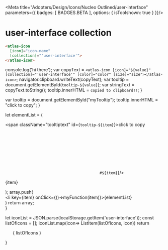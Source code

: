 
<Meta title="Adopters/Design/Icons/Nucleo Outlined/user-interface" parameters={{ badges: [ BADGES.BETA ], options: { isToolshown: true } }}/>

# user-interface collection

```html
<atlas-icon 
  [icon]="icon-name"  
  [collection]="'user-interface'">
</atlas-icon>

```

<style>
{`
/* NOTE: This css is generated by Nucleo */
ul {
  display: flex;
  flex-wrap: wrap;
  justify-content: center;
  padding-left: 0;
}

ul li {
  border-radius: .4em;
  transition: background-color .2s;
  user-select: none;
  overflow: hidden;
  text-align: center;
  padding: 2em 1em 1em;
}

ul li:hover {
  background: hsla(0, 0%, 0%, 0.05);
  cursor: pointer;
}

ul p {
  display: block;
  font-size: 0.75rem;
  color: hsla(0, 0%, 0%, 0.5);
  user-select: text;
  cursor: pointer;
  max-width: 6rem;
  padding: 8px 0 4px;
}

ul p::selection {
  background: hsl(230, 93%, 66%);
  color: #fff;
}

ul p::-moz-selection {
  background: hsl(230, 93%, 66%);
  color: #fff;
}

.svg-wrapper {
  font-size: 32px;
}

.svg-wrapper svg {
  display: block;
  margin: 0 auto 10px;
}

/* --------------------------------

Icons

-------------------------------- */

:root {
  --icon-color-primary: inherit;
  --icon-color-secondary: currentColor;
}

.icon {
  display: inline-block;
  color: var(--icon-color-primary); /* icon primary color */
  height: 1em;
  width: 1em;
  line-height: 1;
  flex-shrink: 0;
  max-width: initial;
}

.icon use {
  /* icon secondary color */
  fill: var(--icon-color-secondary);
  stroke: var(--icon-color-secondary);
}

.css-122ju8q {
    padding: 0;
}

.icon-name {
    font-size: 12px;
}

/* --------------------------------

Caps/Corners

-------------------------------- */

.icon use {
  --icon-stroke-linecap-butt: butt;
  stroke-miterlimit: 10;
  stroke-linecap: square;
  stroke-linejoin: miter;
}

.stroke-round use {
  --icon-stroke-linecap-butt: round;
  stroke-linecap: round;
  stroke-linejoin: round;
}

/* --------------------------------

Tooltip

-------------------------------- */

.tooltip {
  position: relative;
  display: inline-block;
}

.tooltip .tooltiptext {
  visibility: hidden;
  width: 100%;
  background-color: #f6f9fc;
  color: #242323;
  text-align: center;
  padding: 3px;
  position: absolute;
  z-index: 1;
  bottom: 84%;
  left: 50%;
  margin-left: -75px;
  opacity: 0;
  transition: opacity 0.3s;
  font-size: 11px;
  justify-content: center;
  display: flex;
  align-items: center;
}

.tooltip:hover .tooltiptext {
  visibility: visible;
  opacity: 1;
}
    
    `}
</style>


  console.log('hi there');
  var copyText = `<atlas-icon [icon]="${value}" [collection]="'user-interface'" [color]="color" [size]="size"></atlas-icon>`;
  navigator.clipboard.writeText(copyText);
  var tooltip = document.getElementById(`tooltip-${value}`);
  var stringText = copyText.toString();
  tooltip.innerHTML = `copied to clipboard!!`;
}

  var tooltip = document.getElementById("myTooltip");
  tooltip.innerHTML = "click to copy";
}

  let elementList = (
      <div>
          <span className="tooltiptext" id={`tooltip-${item}`}>click to copy</span>
          <div className="svg-wrapper">
          <svg className="icon">
            <use href={`#${item}`}/>
          </svg>
          </div>
          <p  data-folder="">
          {item}
          </p> 
      </div>
  );
  array.push( <div className="tooltip" key={item}><li key={item} onClick={()=>myFunction(item)}>{elementList}</li></div>)
  return array;   
}

  let iconList = JSON.parse(localStorage.getItem('user-interface'));
  const listOfIcons = [];
  iconList.map(icon=> ListItem(listOfIcons, icon))
  return <ul>{ listOfIcons }</ul>
}

<Base/>
<svg xmlns="http://www.w3.org/2000/svg">
  <defs>
    <symbol id="a-chart" viewBox="0 0 24 24">
      <path fill="currentColor" fill-rule="evenodd" d="M10.5 3.75a.75.75 0 0 0-.75.75v2.292c-3.364.375-6 3.247-6 6.708 0 3.714 3.036 6.75 6.75 6.75a6.78 6.78 0 0 0 5.1-2.337l1.9 1.305a.75.75 0 0 0 1.044-.195A9.868 9.868 0 0 0 20.25 13.5c0-5.364-4.386-9.75-9.75-9.75Zm5.508 12.623a.749.749 0 0 0-.29-.199l-4.468-3.069v-7.82c4.188.381 7.5 3.932 7.5 8.215a8.39 8.39 0 0 1-1.049 4.036l-1.694-1.163ZM9.75 8.303V13.5a.75.75 0 0 0 .325.618l4.28 2.94A5.286 5.286 0 0 1 10.5 18.75c-2.886 0-5.25-2.364-5.25-5.25 0-2.631 1.966-4.829 4.5-5.196Z"/>
    </symbol>
    <symbol id="a-chat" viewBox="0 0 24 24">
      <path fill="currentColor" fill-rule="evenodd" d="M3 6a2.25 2.25 0 0 1 2.25-2.25h13.5A2.25 2.25 0 0 1 21 6v8.25a2.25 2.25 0 0 1-2.25 2.25h-5.76l-5.054 3.61a.75.75 0 0 1-1.186-.61v-3h-1.5A2.25 2.25 0 0 1 3 14.25V6Zm2.25-.75A.75.75 0 0 0 4.5 6v8.25c0 .415.335.75.75.75H7.5a.75.75 0 0 1 .75.75v2.293l4.064-2.903a.75.75 0 0 1 .436-.14h6a.75.75 0 0 0 .75-.75V6a.75.75 0 0 0-.75-.75H5.25Z"/>
    </symbol>
    <symbol id="add" viewBox="0 0 24 24">
      <path fill="currentColor" d="M12.75 4.5a.75.75 0 0 0-1.5 0v6.75H4.5a.75.75 0 0 0 0 1.5h6.75v6.75a.75.75 0 0 0 1.5 0v-6.75h6.75a.75.75 0 0 0 0-1.5h-6.75V4.5Z"/>
    </symbol>
    <symbol id="add-notification" viewBox="0 0 24 24">
      <path fill="currentColor" d="M17.25 3a.75.75 0 0 1 .75.75V6h2.25a.75.75 0 0 1 0 1.5H18v2.25a.75.75 0 0 1-1.5 0V7.5h-2.25a.75.75 0 0 1 0-1.5h2.25V3.75a.75.75 0 0 1 .75-.75ZM6 7.5a.75.75 0 0 0-.75.75V18c0 .415.335.75.75.75h9.75a.75.75 0 0 0 .75-.75v-4.5a.75.75 0 0 1 1.5 0V18a2.25 2.25 0 0 1-2.25 2.25H6A2.25 2.25 0 0 1 3.75 18V8.25A2.25 2.25 0 0 1 6 6h4.5a.75.75 0 0 1 0 1.5H6Z"/>
    </symbol>
    <symbol id="add-sm" viewBox="0 0 24 24">
      <path fill="currentColor" d="M12.75 8.25a.75.75 0 0 0-1.5 0v3h-3a.75.75 0 0 0 0 1.5h3v3a.75.75 0 0 0 1.5 0v-3h3a.75.75 0 0 0 0-1.5h-3v-3Z"/>
    </symbol>
    <symbol id="alarm" viewBox="0 0 24 24">
      <path fill="currentColor" fill-rule="evenodd" d="M12 3a6 6 0 0 0-6 6v3.745a9.626 9.626 0 0 1-1.392 4.867.75.75 0 0 0 .642 1.138h13.5a.75.75 0 0 0 .642-1.139A9.626 9.626 0 0 1 18 12.745V9a6 6 0 0 0-6-6ZM8.818 5.818A4.5 4.5 0 0 1 16.5 9v3.759a11.126 11.126 0 0 0 1.006 4.491H6.494A11.125 11.125 0 0 0 7.5 12.759V9a4.5 4.5 0 0 1 1.318-3.182Z"/>
      <path fill="currentColor" d="M10.703 20.584a2.25 2.25 0 0 1-.822-1.084h4.239a2.25 2.25 0 0 1-3.417 1.084Z"/>
    </symbol>
    <symbol id="alarm-disable" viewBox="0 0 24 24">
      <path fill="currentColor" fill-rule="evenodd" d="M14.485 3.542A6 6 0 0 0 6 9.005v3.745a9.625 9.625 0 0 1-1.34 4.779l-.69.69a.75.75 0 1 0 1.06 1.061l.698-.697a.744.744 0 0 0 .1-.1l11.34-11.341a.727.727 0 0 0 .047-.047L19.28 5.03a.75.75 0 0 0-1.06-1.06l-1.426 1.425a6 6 0 0 0-2.31-1.853Zm1.234 2.928A4.5 4.5 0 0 0 7.5 9.004v3.76a11.13 11.13 0 0 1-.24 2.165l8.46-8.46Z"/>
      <path fill="currentColor" d="M18 9.75a.75.75 0 0 0-1.5 0v3.013a11.126 11.126 0 0 0 1.006 4.49L9 17.25a.75.75 0 1 0 0 1.5l9.75.005a.75.75 0 0 0 .642-1.139A9.626 9.626 0 0 1 18 12.75v-3Zm-8.12 9.755a2.25 2.25 0 0 0 4.24 0H9.88Z"/>
    </symbol>
    <symbol id="archive-drawer" viewBox="0 0 24 24">
      <path fill="currentColor" d="M8.25 3.75A.75.75 0 0 1 9 3h6a.75.75 0 0 1 0 1.5H9a.75.75 0 0 1-.75-.75ZM6.75 6a.75.75 0 0 0 0 1.5h10.5a.75.75 0 0 0 0-1.5H6.75Zm3 7.5a.75.75 0 0 0-1.5 0V15c0 .414.336.75.75.75h6a.75.75 0 0 0 .75-.75v-1.5a.75.75 0 0 0-1.5 0v.75h-4.5v-.75Z"/>
      <path fill="currentColor" fill-rule="evenodd" d="M4.5 9a.75.75 0 0 0-.75.75v10.5c0 .414.336.75.75.75h15a.75.75 0 0 0 .75-.75V9.75A.75.75 0 0 0 19.5 9h-15Zm.75 10.5v-9h13.5v9H5.25Z"/>
    </symbol>
    <symbol id="b-comment" viewBox="0 0 24 24">
      <path fill="currentColor" fill-rule="evenodd" d="M11.25 3C6.858 3 3 5.875 3 9.75c0 1.463.572 2.795 1.5 3.876v3.624a.75.75 0 0 0 1.085.67l3.376-1.687a9.947 9.947 0 0 0 2.289.267c4.392 0 8.25-2.875 8.25-6.75S15.642 3 11.25 3ZM4.5 9.75c0-2.752 2.857-5.25 6.75-5.25S18 6.998 18 9.75 15.143 15 11.25 15a8.451 8.451 0 0 1-2.182-.287.75.75 0 0 0-.529.054L6 16.037v-2.698a.75.75 0 0 0-.203-.513C4.97 11.942 4.5 10.88 4.5 9.75Z"/>
      <path fill="currentColor" d="M20.897 12.584a.75.75 0 0 0-1.462.332c.043.19.065.384.065.584 0 .874-.434 1.716-1.236 2.399a.75.75 0 0 0-.264.571v1.817l-2.128-1.064a.75.75 0 0 0-.457-.07 7.174 7.174 0 0 1-1.165.097 6.981 6.981 0 0 1-2.031-.296.75.75 0 0 0-.438 1.435 8.615 8.615 0 0 0 3.632.281l3.002 1.5a.75.75 0 0 0 1.085-.67v-2.698c.911-.875 1.5-2.016 1.5-3.302a4.11 4.11 0 0 0-.103-.916Z"/>
    </symbol>
    <symbol id="ban" viewBox="0 0 24 24">
      <path fill="currentColor" fill-rule="evenodd" d="M5.5 18.226a.75.75 0 0 0 .274.273A9 9 0 0 0 18.5 5.774a.755.755 0 0 0-.273-.273A9 9 0 0 0 5.5 18.226ZM4.5 12a7.5 7.5 0 0 1 12.247-5.807L6.193 16.747A7.47 7.47 0 0 1 4.5 12Zm13.307-4.747A7.5 7.5 0 0 1 7.253 17.807L17.807 7.253Z"/>
    </symbol>
    <symbol id="book" viewBox="0 0 24 24">
      <path fill="currentColor" fill-rule="evenodd" d="M7.875 3.75c-1.223 0-2.381.263-3.261.736C3.76 4.946 3 5.708 3 6.75V19.5a.75.75 0 0 0 1.5 0c0-.233.178-.595.824-.942.62-.334 1.524-.558 2.551-.558 1.027 0 1.931.224 2.551.558.646.347.824.709.824.942a.75.75 0 0 0 1.5 0c0-.233.178-.595.824-.942.62-.334 1.524-.558 2.551-.558 1.027 0 1.931.224 2.551.558.646.347.824.709.824.942a.75.75 0 0 0 1.5 0V6.75c0-1.042-.76-1.805-1.614-2.264-.88-.473-2.038-.736-3.261-.736-1.223 0-2.381.263-3.261.736-.312.168-.61.375-.864.622a3.873 3.873 0 0 0-.864-.622c-.88-.473-2.038-.736-3.261-.736ZM4.614 17.236 4.5 17.3V6.75c0-.233.178-.595.824-.943.62-.333 1.524-.557 2.551-.557 1.027 0 1.931.224 2.551.557.646.348.824.71.824.943V17.3a4.24 4.24 0 0 0-.114-.064c-.88-.473-2.038-.736-3.261-.736-1.223 0-2.381.263-3.261.736Zm8.136.063a4.24 4.24 0 0 1 .114-.063c.88-.473 2.038-.736 3.261-.736 1.223 0 2.381.263 3.261.736l.114.063V6.75c0-.233-.178-.595-.824-.943-.62-.333-1.524-.557-2.551-.557-1.027 0-1.931.224-2.551.557-.646.348-.824.71-.824.943V17.3Z"/>
    </symbol>
    <symbol id="c-add" viewBox="0 0 24 24">
      <path fill="currentColor" d="M12 7.5a.75.75 0 0 1 .75.75v3h3a.75.75 0 0 1 0 1.5h-3v3a.75.75 0 0 1-1.5 0v-3h-3a.75.75 0 0 1 0-1.5h3v-3A.75.75 0 0 1 12 7.5Z"/>
      <path fill="currentColor" fill-rule="evenodd" d="M12 3a9 9 0 1 0 0 18 9 9 0 0 0 0-18Zm-7.5 9a7.5 7.5 0 1 1 15 0 7.5 7.5 0 0 1-15 0Z"/>
    </symbol>
    <symbol id="c-check" viewBox="0 0 24 24">
      <path fill="currentColor" d="M17.03 9.53a.75.75 0 0 0-1.06-1.06l-5.47 5.47-2.47-2.47a.75.75 0 0 0-1.06 1.06l3 3a.75.75 0 0 0 1.06 0l6-6Z"/>
      <path fill="currentColor" fill-rule="evenodd" d="M12 3a9 9 0 1 0 0 18 9 9 0 0 0 0-18Zm-7.5 9a7.5 7.5 0 1 1 15 0 7.5 7.5 0 0 1-15 0Z"/>
    </symbol>
    <symbol id="c-delete" viewBox="0 0 24 24">
      <path fill="currentColor" d="M8.25 11.25a.75.75 0 0 0 0 1.5h7.5a.75.75 0 0 0 0-1.5h-7.5Z"/>
      <path fill="currentColor" fill-rule="evenodd" d="M12 3a9 9 0 1 0 0 18 9 9 0 0 0 0-18Zm-7.5 9a7.5 7.5 0 1 1 15 0 7.5 7.5 0 0 1-15 0Z"/>
    </symbol>
    <symbol id="c-info" viewBox="0 0 24 24">
      <path fill="currentColor" d="M12 10.5a.75.75 0 0 1 .75.75v4.5a.75.75 0 0 1-1.5 0v-4.5a.75.75 0 0 1 .75-.75Zm.75-2.25a.75.75 0 1 1-1.5 0 .75.75 0 0 1 1.5 0Z"/>
      <path fill="currentColor" fill-rule="evenodd" d="M3 12a9 9 0 1 1 18 0 9 9 0 0 1-18 0Zm9-7.5a7.5 7.5 0 1 0 0 15 7.5 7.5 0 0 0 0-15Z"/>
    </symbol>
    <symbol id="c-question" viewBox="0 0 24 24">
      <path fill="currentColor" d="M12 17.25a.75.75 0 1 0 0-1.5.75.75 0 0 0 0 1.5Zm-1.307-8.644c.633-.28 1.357-.4 1.969-.342.63.06.999.285 1.152.534.373.602.226 1.442-.768 2.284-1.112.942-1.796 1.663-1.796 2.793a.75.75 0 0 0 1.5 0c0-.37.127-.684 1.266-1.649 1.255-1.064 2.015-2.695 1.075-4.216-.503-.814-1.423-1.158-2.289-1.24-.884-.082-1.864.088-2.715.464a.75.75 0 1 0 .606 1.372Z"/>
      <path fill="currentColor" fill-rule="evenodd" d="M3 12a9 9 0 1 1 18 0 9 9 0 0 1-18 0Zm9-7.5a7.5 7.5 0 1 0 0 15 7.5 7.5 0 0 0 0-15Z"/>
    </symbol>
    <symbol id="c-remove" viewBox="0 0 24 24">
      <path fill="currentColor" d="M15.53 8.47a.75.75 0 0 1 0 1.06L13.06 12l2.47 2.47a.75.75 0 1 1-1.06 1.06L12 13.06l-2.47 2.47a.75.75 0 0 1-1.06-1.06L10.94 12 8.47 9.53a.75.75 0 0 1 1.06-1.06L12 10.94l2.47-2.47a.75.75 0 0 1 1.06 0Z"/>
      <path fill="currentColor" fill-rule="evenodd" d="M12 3a9 9 0 1 0 0 18 9 9 0 0 0 0-18Zm-7.5 9a7.5 7.5 0 1 1 15 0 7.5 7.5 0 0 1-15 0Z"/>
    </symbol>
    <symbol id="c-warning" viewBox="0 0 24 24">
      <path fill="currentColor" d="M12 7.5a.75.75 0 0 1 .75.75v4.5a.75.75 0 0 1-1.5 0v-4.5A.75.75 0 0 1 12 7.5Zm.75 8.25a.75.75 0 1 1-1.5 0 .75.75 0 0 1 1.5 0Z"/>
      <path fill="currentColor" fill-rule="evenodd" d="M3 12a9 9 0 1 1 18 0 9 9 0 0 1-18 0Zm9-7.5a7.5 7.5 0 1 0 0 15 7.5 7.5 0 0 0 0-15Z"/>
    </symbol>
    <symbol id="calendar" viewBox="0 0 24 24">
      <path fill="currentColor" fill-rule="evenodd" d="M9 3.75a.75.75 0 0 0-1.5 0v1.5H3.75A.75.75 0 0 0 3 6v13.5c0 .414.336.75.75.75h16.5a.75.75 0 0 0 .75-.75V6a.75.75 0 0 0-.75-.75H16.5v-1.5a.75.75 0 0 0-1.5 0v1.5H9v-1.5Zm-4.5 3v1.5h15v-1.5h-15Zm15 3h-15v9h15v-9Z"/>
    </symbol>
    <symbol id="cart-add" viewBox="0 0 24 24">
      <path fill="currentColor" d="M4.28 3.22a.75.75 0 0 0-1.06 1.06l2.03 2.03v7.013l-1.42 2.842a.75.75 0 0 0 .67 1.085h15.75a.75.75 0 0 0 0-1.5H5.714l.75-1.5H17.25a.75.75 0 0 0 .75-.75v-2.25a.75.75 0 0 0-1.5 0v1.5H6.75v-6H12a.75.75 0 0 0 0-1.5H6.31L4.28 3.22ZM7.5 19.5a1.5 1.5 0 1 1-3 0 1.5 1.5 0 0 1 3 0ZM18 21a1.5 1.5 0 1 0 0-3 1.5 1.5 0 0 0 0 3Zm-.75-18a.75.75 0 0 1 .75.75v1.5h1.5a.75.75 0 0 1 0 1.5H18v1.5a.75.75 0 0 1-1.5 0v-1.5H15a.75.75 0 0 1 0-1.5h1.5v-1.5a.75.75 0 0 1 .75-.75Z"/>
    </symbol>
    <symbol id="check" viewBox="0 0 24 24">
      <path fill="currentColor" d="M20.03 6.97a.75.75 0 0 1 0 1.06l-9.75 9.75a.75.75 0 0 1-1.06 0l-5.25-5.25a.75.75 0 1 1 1.06-1.06l4.72 4.72 9.22-9.22a.75.75 0 0 1 1.06 0Z"/>
    </symbol>
    <symbol id="check-double" viewBox="0 0 24 24">
      <path fill="currentColor" d="M15.576 7.23a.75.75 0 0 0-1.152-.96L7.45 14.639l-2.42-2.42a.75.75 0 0 0-1.06 1.061l3 3a.75.75 0 0 0 1.106-.05l7.5-9Zm4.5 0a.75.75 0 0 0-1.152-.96l-6.974 8.369-.17-.17a.75.75 0 1 0-1.06 1.061l.75.75a.75.75 0 0 0 1.106-.05l7.5-9Z"/>
    </symbol>
    <symbol id="check-sm" viewBox="0 0 24 24">
      <path fill="currentColor" d="M17.03 8.47a.75.75 0 0 1 0 1.06l-6 6a.75.75 0 0 1-1.06 0l-3-3a.75.75 0 1 1 1.06-1.06l2.47 2.47 5.47-5.47a.75.75 0 0 1 1.06 0Z"/>
    </symbol>
    <symbol id="checkbox-btn" viewBox="0 0 24 24">
      <path fill="currentColor" fill-rule="evenodd" d="M4.409 4.409A2.25 2.25 0 0 1 6 3.75h12A2.25 2.25 0 0 1 20.25 6v12A2.25 2.25 0 0 1 18 20.25H6A2.25 2.25 0 0 1 3.75 18V6c0-.597.237-1.169.659-1.591ZM6 5.25a.75.75 0 0 0-.75.75v12a.75.75 0 0 0 .75.75h12a.75.75 0 0 0 .75-.75V6a.75.75 0 0 0-.75-.75H6Z"/>
    </symbol>
    <symbol id="checkbox-btn-checked" viewBox="0 0 24 24">
      <path fill="currentColor" d="M17.03 8.78a.75.75 0 0 0-1.06-1.06l-6.22 6.22-1.72-1.72a.75.75 0 0 0-1.06 1.06l2.25 2.25a.75.75 0 0 0 1.06 0l6.75-6.75Z"/>
      <path fill="currentColor" fill-rule="evenodd" d="M6 3.75A2.25 2.25 0 0 0 3.75 6v12A2.25 2.25 0 0 0 6 20.25h12A2.25 2.25 0 0 0 20.25 18V6A2.25 2.25 0 0 0 18 3.75H6Zm-.53 1.72A.75.75 0 0 1 6 5.25h12a.75.75 0 0 1 .75.75v12a.75.75 0 0 1-.75.75H6a.75.75 0 0 1-.75-.75V6a.75.75 0 0 1 .22-.53Z"/>
    </symbol>
    <symbol id="checkbox-btn-indeterminate" viewBox="0 0 24 24">
      <path fill="currentColor" d="M8.25 11.25a.75.75 0 0 0 0 1.5h7.5a.75.75 0 0 0 0-1.5h-7.5Z"/>
      <path fill="currentColor" fill-rule="evenodd" d="M6 3.75A2.25 2.25 0 0 0 3.75 6v12A2.25 2.25 0 0 0 6 20.25h12A2.25 2.25 0 0 0 20.25 18V6A2.25 2.25 0 0 0 18 3.75H6ZM5.25 6A.75.75 0 0 1 6 5.25h12a.75.75 0 0 1 .75.75v12a.75.75 0 0 1-.75.75H6a.75.75 0 0 1-.75-.75V6Z"/>
    </symbol>
    <symbol id="clock" viewBox="0 0 24 24">
      <path fill="currentColor" d="M12.75 7.5a.75.75 0 0 0-1.5 0V12c0 .414.336.75.75.75h4.5a.75.75 0 0 0 0-1.5h-3.75V7.5Z"/>
      <path fill="currentColor" fill-rule="evenodd" d="M12 3a9 9 0 1 0 0 18 9 9 0 0 0 0-18Zm-7.5 9a7.5 7.5 0 1 1 15 0 7.5 7.5 0 0 1-15 0Z"/>
    </symbol>
    <symbol id="comment" viewBox="0 0 24 24">
      <path fill="currentColor" fill-rule="evenodd" d="M3 11.25c0-4.298 4.159-7.5 9-7.5 4.84 0 9 3.202 9 7.5 0 1.764-.75 3.347-1.915 4.614l.41 3.55a.75.75 0 0 1-1.028.78l-4.187-1.703c-.753.195-1.499.259-2.28.259-4.841 0-9-3.202-9-7.5Zm9-6c-4.31 0-7.5 2.798-7.5 6s3.191 6 7.5 6c.779 0 1.451-.07 2.11-.268a.75.75 0 0 1 .498.023l3.252 1.323-.305-2.642a.75.75 0 0 1 .215-.616c1.09-1.091 1.73-2.41 1.73-3.82 0-3.202-3.19-6-7.5-6Z"/>
    </symbol>
    <symbol id="d-edit" viewBox="0 0 24 24">
      <path fill="currentColor" fill-rule="evenodd" d="M17.782 9.529 19.5 7.811a1.5 1.5 0 0 0 0-2.122L18.31 4.5a1.5 1.5 0 0 0-2.12 0l-7.72 7.72a.75.75 0 0 0-.198.35l-.75 3a.75.75 0 0 0 .91.909l3-.75a.75.75 0 0 0 .348-.198l6-6 .002-.001Zm.657-2.779L17.25 5.56l-1.19 1.19 1.19 1.19 1.19-1.19ZM16.19 9 15 7.81l-5.323 5.323-.396 1.586 1.586-.396L16.189 9Z"/>
      <path fill="currentColor" d="M3.75 8.25A2.25 2.25 0 0 1 6 6h3.75a.75.75 0 0 1 0 1.5H6a.75.75 0 0 0-.75.75V18c0 .415.335.75.75.75h9.75a.75.75 0 0 0 .75-.75v-3.75a.75.75 0 0 1 1.5 0V18a2.25 2.25 0 0 1-2.25 2.25H6A2.25 2.25 0 0 1 3.75 18V8.25Z"/>
    </symbol>
    <symbol id="dashboard" viewBox="0 0 24 24">
      <path fill="currentColor" fill-rule="evenodd" d="M3.304 14.328a.75.75 0 0 0 .07.246 9.004 9.004 0 0 0 17.252 0 .745.745 0 0 0 .07-.246 9 9 0 1 0-17.392 0ZM4.5 12a7.5 7.5 0 1 1 14.85 1.5h-6.909L8.906 7.136a.75.75 0 1 0-1.312.728l3.131 5.636H4.65A7.535 7.535 0 0 1 4.5 12Zm14.376 3a7.502 7.502 0 0 1-13.752 0h13.751Z"/>
    </symbol>
    <symbol id="database" viewBox="0 0 24 24">
      <path fill="currentColor" fill-rule="evenodd" d="M19.5 6c0-.639-.39-1.128-.816-1.465-.436-.343-1.02-.62-1.674-.838C15.693 3.26 13.922 3 12 3c-1.922 0-3.693.259-5.01.697-.655.219-1.238.495-1.674.838C4.89 4.872 4.5 5.361 4.5 6v12c0 .64.379 1.133.81 1.476.436.347 1.02.623 1.673.84C8.298 20.75 10.07 21 12 21c1.93 0 3.702-.25 5.017-.685.654-.216 1.237-.492 1.673-.839.431-.343.81-.837.81-1.476V6ZM6 6l.002.011a.222.222 0 0 0 .024.05c.032.052.097.13.219.226.247.195.652.403 1.22.592 1.126.376 2.73.621 4.535.621 1.806 0 3.41-.245 4.536-.62.567-.19.972-.398 1.22-.593a.927.927 0 0 0 .218-.226.218.218 0 0 0 .024-.05.04.04 0 0 0 .002-.01l-.002-.012a.218.218 0 0 0-.024-.05.927.927 0 0 0-.219-.226c-.247-.195-.652-.403-1.22-.592C15.41 4.745 13.806 4.5 12 4.5s-3.41.245-4.536.62c-.567.19-.972.398-1.22.593a.927.927 0 0 0-.218.226.222.222 0 0 0-.024.05L6 6Zm11.01 2.303a7.15 7.15 0 0 0 .99-.408V12c0 .005 0 .028-.03.076a.908.908 0 0 1-.215.227c-.244.194-.644.401-1.21.588-1.122.371-2.725.609-4.545.609-1.82 0-3.423-.238-4.546-.609-.565-.187-.965-.394-1.21-.588a.91.91 0 0 1-.215-.227C6 12.028 6 12.006 6 12V7.895c.3.154.635.29.99.408C8.307 8.74 10.078 9 12 9c1.922 0 3.693-.259 5.01-.697ZM6 13.913c.3.152.631.286.983.402C8.298 14.75 10.07 15 12 15c1.93 0 3.702-.25 5.017-.685a6.93 6.93 0 0 0 .983-.403V18c0 .006 0 .028-.03.076a.908.908 0 0 1-.215.227c-.244.194-.644.401-1.21.588-1.122.371-2.725.609-4.545.609-1.82 0-3.423-.238-4.546-.609-.565-.187-.965-.394-1.21-.588a.91.91 0 0 1-.215-.227C6 18.028 6 18.006 6 18v-4.088Z"/>
    </symbol>
    <symbol id="delete" viewBox="0 0 24 24">
      <path fill="currentColor" d="M3.75 12a.75.75 0 0 1 .75-.75h15a.75.75 0 0 1 0 1.5h-15a.75.75 0 0 1-.75-.75Z"/>
    </symbol>
    <symbol id="delete-sm" viewBox="0 0 24 24">
      <path fill="currentColor" d="M7.5 12a.75.75 0 0 1 .75-.75h7.5a.75.75 0 0 1 0 1.5h-7.5A.75.75 0 0 1 7.5 12Z"/>
    </symbol>
    <symbol id="drag" viewBox="0 0 24 24">
      <path fill="currentColor" d="m12 3.9 2.7 2.7H9.3L12 3.9Zm0 16.2-2.7-2.7h5.4L12 20.1Zm-9-9.9a.9.9 0 0 1 .9-.9h16.2a.9.9 0 1 1 0 1.8H3.9a.9.9 0 0 1-.9-.9Zm.9 2.7a.9.9 0 1 0 0 1.8h16.2a.9.9 0 1 0 0-1.8H3.9Z"/>
    </symbol>
    <symbol id="drag-dots" viewBox="0 0 24 24">
      <path fill="currentColor" fill-rule="evenodd" d="M9 3a2.25 2.25 0 1 1 0 4.5A2.25 2.25 0 0 1 9 3Zm.75 2.25a.75.75 0 1 0-1.5 0 .75.75 0 0 0 1.5 0ZM9 9.75a2.25 2.25 0 1 1 0 4.5 2.25 2.25 0 0 1 0-4.5ZM9.75 12a.75.75 0 1 0-1.5 0 .75.75 0 0 0 1.5 0ZM9 16.5A2.25 2.25 0 1 1 9 21a2.25 2.25 0 0 1 0-4.5Zm.75 2.25a.75.75 0 1 0-1.5 0 .75.75 0 0 0 1.5 0ZM15 3a2.25 2.25 0 1 1 0 4.5A2.25 2.25 0 0 1 15 3Zm.75 2.25a.75.75 0 1 0-1.5 0 .75.75 0 0 0 1.5 0ZM15 9.75a2.25 2.25 0 1 1 0 4.5 2.25 2.25 0 0 1 0-4.5Zm.75 2.25a.75.75 0 1 0-1.5 0 .75.75 0 0 0 1.5 0ZM15 16.5a2.25 2.25 0 1 1 0 4.5 2.25 2.25 0 0 1 0-4.5Zm.75 2.25a.75.75 0 1 0-1.5 0 .75.75 0 0 0 1.5 0Z"/>
    </symbol>
    <symbol id="email-open" viewBox="0 0 24 24">
      <path fill="currentColor" fill-rule="evenodd" d="M12.44 3.143a.75.75 0 0 0-.882 0l-8.235 5.99A.747.747 0 0 0 3 9.758v8.992A2.25 2.25 0 0 0 5.25 21h13.5A2.25 2.25 0 0 0 21 18.75V9.759a.746.746 0 0 0-.323-.626l-8.237-5.99Zm6.535 6.607-6.976-5.073L5.025 9.75l6.976 5.073 6.974-5.073ZM4.5 11.223v7.527c0 .415.336.75.75.75h13.5a.75.75 0 0 0 .75-.75v-7.527l-7.058 5.133a.75.75 0 0 1-.882 0L4.5 11.224Z"/>
    </symbol>
    <symbol id="event-confirm" viewBox="0 0 24 24">
      <path fill="currentColor" fill-rule="evenodd" d="M9 3.75a.75.75 0 0 0-1.5 0v1.5H3.75A.75.75 0 0 0 3 6v13.5c0 .414.336.75.75.75h6.75a.75.75 0 0 0 0-1.5h-6v-9h15V12a.75.75 0 0 0 1.5 0V6a.75.75 0 0 0-.75-.75H16.5v-1.5a.75.75 0 0 0-1.5 0v1.5H9v-1.5Zm10.5 4.5v-1.5h-15v1.5h15Z"/>
      <path fill="currentColor" d="M20.03 15.22a.75.75 0 0 1 0 1.06l-3.75 3.75a.75.75 0 0 1-1.06 0l-1.5-1.5a.75.75 0 1 1 1.06-1.06l.97.97 3.22-3.22a.75.75 0 0 1 1.06 0Z"/>
    </symbol>
    <symbol id="event-create" viewBox="0 0 24 24">
      <path fill="currentColor" fill-rule="evenodd" d="M9 3.75a.75.75 0 0 0-1.5 0v1.5H3.75A.75.75 0 0 0 3 6v13.5c0 .414.336.75.75.75H12a.75.75 0 0 0 0-1.5H4.5v-9h15V12a.75.75 0 0 0 1.5 0V6a.75.75 0 0 0-.75-.75H16.5v-1.5a.75.75 0 0 0-1.5 0v1.5H9v-1.5Zm10.5 4.5v-1.5h-15v1.5h15Z"/>
      <path fill="currentColor" d="M18.75 15.75a.75.75 0 0 0-1.5 0v1.5h-1.5a.75.75 0 0 0 0 1.5h1.5v1.5a.75.75 0 0 0 1.5 0v-1.5h1.5a.75.75 0 0 0 0-1.5h-1.5v-1.5Z"/>
    </symbol>
    <symbol id="eye" viewBox="0 0 24 24">
      <path fill="currentColor" fill-rule="evenodd" d="M12 5.992C7.88 5.992 4.835 9 3.53 10.54l-.002.003a2.258 2.258 0 0 0 0 2.907C4.836 15.003 7.88 18 12 18c4.12 0 7.165-3.007 8.47-4.548l.002-.002a2.258 2.258 0 0 0 0-2.907v-.001C19.163 8.99 16.12 5.992 12 5.992Zm-7.323 6.493a.758.758 0 0 1-.001-.977c.684-.808 1.78-1.922 3.183-2.772A4.501 4.501 0 0 0 12 15a4.501 4.501 0 0 0 4.14-6.267c1.405.849 2.501 1.963 3.185 2.775a.758.758 0 0 1 0 .976C18.064 13.974 15.408 16.5 12 16.5c-3.41 0-6.065-2.521-7.323-4.015ZM9 10.5a3.001 3.001 0 0 1 6 0 3.001 3.001 0 0 1-6 0Z"/>
    </symbol>
    <symbol id="eye-hide" viewBox="0 0 24 24">
      <path fill="currentColor" fill-rule="evenodd" d="M18.53 5.03a.75.75 0 0 0-1.06-1.06l-2.535 2.535A8.805 8.805 0 0 0 12 5.992C7.88 5.992 4.835 9 3.53 10.54l-.002.003a2.258 2.258 0 0 0 0 2.907c.507.602 1.274 1.42 2.264 2.197L3.97 17.47a.75.75 0 1 0 1.06 1.06l2.013-2.012C8.422 17.36 10.096 18 12 18c4.12 0 7.165-3.007 8.47-4.548l.002-.002a2.258 2.258 0 0 0 0-2.907v-.001c-.782-.928-2.185-2.373-4.068-3.385L18.53 5.03Zm-5.006 2.886a3.001 3.001 0 0 0-4.108 4.108l4.108-4.108Zm-3.048 5.168 4.108-4.108a3.001 3.001 0 0 1-4.108 4.108Zm-2.144.023A4.478 4.478 0 0 1 7.5 10.5c0-.626.128-1.222.36-1.764-1.404.85-2.5 1.964-3.184 2.772a.758.758 0 0 0 0 .977 14.007 14.007 0 0 0 2.185 2.093l1.471-1.471Zm-.193 2.315 1.254-1.254a4.501 4.501 0 0 0 6.746-5.435c1.405.849 2.501 1.963 3.185 2.775a.758.758 0 0 1 0 .976C18.064 13.974 15.408 16.5 12 16.5c-1.437 0-2.74-.448-3.861-1.078Z"/>
    </symbol>
    <symbol id="favorite" viewBox="0 0 24 24">
      <path fill="currentColor" fill-rule="evenodd" d="M4.539 5.287A5.25 5.25 0 0 1 12 5.325l.037-.038a5.25 5.25 0 0 1 7.425 7.425l-6.933 6.932a.75.75 0 0 1-1.06 0l-6.931-6.932a5.25 5.25 0 0 1 0-7.425Zm6.364 1.061A3.75 3.75 0 0 0 5.6 11.651l6.4 6.402 6.402-6.402a3.75 3.75 0 1 0-5.776-4.723.75.75 0 0 1-1.25 0 3.76 3.76 0 0 0-.473-.58Z"/>
    </symbol>
    <symbol id="favorite-add" viewBox="0 0 24 24">
      <path fill="currentColor" d="M4.539 5.287A5.25 5.25 0 0 1 12 5.325l.037-.038a5.25 5.25 0 0 1 7.425 7.425l-.183.182a.75.75 0 1 1-1.06-1.06l.182-.183a3.75 3.75 0 1 0-5.776-4.723.75.75 0 0 1-1.25 0A3.75 3.75 0 1 0 5.6 11.65l6.93 6.933a.75.75 0 1 1-1.06 1.06l-6.931-6.932a5.25 5.25 0 0 1 0-7.425Z"/>
      <path fill="currentColor" d="M15.75 12.75a.75.75 0 0 1 .75.75V15H18a.75.75 0 0 1 0 1.5h-1.5V18a.75.75 0 0 1-1.5 0v-1.5h-1.5a.75.75 0 0 1 0-1.5H15v-1.5a.75.75 0 0 1 .75-.75Z"/>
    </symbol>
    <symbol id="favorite-remove" viewBox="0 0 24 24">
      <path fill="currentColor" d="M11.963 5.287a5.25 5.25 0 0 0-7.424 7.425l6.93 6.932a.75.75 0 0 0 1.061-1.06L5.6 11.65a3.75 3.75 0 1 1 5.776-4.723.75.75 0 0 0 1.25 0 3.748 3.748 0 0 1 5.776-.58 3.75 3.75 0 0 1 0 5.303l-.182.182a.75.75 0 0 0 1.06 1.061l.183-.182A5.25 5.25 0 1 0 12 5.325a3.324 3.324 0 0 0-.038-.038Z"/>
      <path fill="currentColor" d="M13.5 15a.75.75 0 0 0 0 1.5H18a.75.75 0 0 0 0-1.5h-4.5Z"/>
    </symbol>
    <symbol id="favorite-undo" viewBox="0 0 24 24">
      <path fill="currentColor" d="M7.492 4.478a.75.75 0 0 1 .75-.75c.864 0 1.72.209 2.491.62.476.255.905.578 1.276.959a5.15 5.15 0 0 1 .925-.75 5.323 5.323 0 0 1 2.032-.76l.01-.002a5.33 5.33 0 0 1 2.163.131A5.247 5.247 0 0 1 21 8.727c.043.74-.08 1.475-.34 2.153a5.214 5.214 0 0 1-1.191 1.83l-1.32 1.32a.75.75 0 1 1-1.06-1.06l1.32-1.32c.37-.371.663-.815.848-1.304l.002-.003c.188-.49.274-1.013.243-1.53v-.01a3.747 3.747 0 0 0-2.755-3.43 3.829 3.829 0 0 0-1.552-.094 3.823 3.823 0 0 0-1.458.544c-.439.28-.815.653-1.104 1.088a.75.75 0 0 1-1.25-.002 3.736 3.736 0 0 0-3.14-1.681.75.75 0 0 1-.75-.75Z"/>
      <path fill="currentColor" fill-rule="evenodd" d="M4.388 5.448a5.238 5.238 0 0 0 .153 7.263l.001.002 6.928 6.927a.75.75 0 0 0 1.06 0l3.025-3.024 3.415 3.414a.75.75 0 1 0 1.06-1.06L6.003 4.942a.733.733 0 0 0-.012-.011l-.96-.961A.75.75 0 1 0 3.97 5.03l.418.418Zm10.106 10.107L5.45 6.51a3.737 3.737 0 0 0 .149 5.137l.002.003 6.4 6.4 2.494-2.495Z"/>
    </symbol>
    <symbol id="feedback" viewBox="0 0 24 24">
      <path fill="currentColor" d="M12 6.75a.75.75 0 0 1 .75.75V12a.75.75 0 0 1-1.5 0V7.5a.75.75 0 0 1 .75-.75Zm.75 8.25a.75.75 0 1 1-1.5 0 .75.75 0 0 1 1.5 0Z"/>
      <path fill="currentColor" fill-rule="evenodd" d="M3 11.25c0-4.298 4.159-7.5 9-7.5 4.84 0 9 3.202 9 7.5v.018a6.91 6.91 0 0 1-1.913 4.608l.408 3.538a.75.75 0 0 1-1.028.78l-4.191-1.704a8.662 8.662 0 0 1-2.284.26C7.155 18.747 3 15.546 3 11.25Zm9-6c-4.31 0-7.5 2.798-7.5 6s3.191 6 7.5 6h.015a7.166 7.166 0 0 0 2.105-.271.75.75 0 0 1 .488.026l3.252 1.323-.305-2.642a.75.75 0 0 1 .233-.634 5.412 5.412 0 0 0 1.712-3.811C19.494 8.043 16.305 5.25 12 5.25Z"/>
    </symbol>
    <symbol id="filter-check" viewBox="0 0 24 24">
      <path fill="currentColor" d="M3 5.25a.75.75 0 0 1 .75-.75h16.5a.75.75 0 0 1 0 1.5H3.75A.75.75 0 0 1 3 5.25Zm0 4.5A.75.75 0 0 1 3.75 9h16.5a.75.75 0 0 1 0 1.5H3.75A.75.75 0 0 1 3 9.75Zm.75 3.75a.75.75 0 0 0 0 1.5h6a.75.75 0 0 0 0-1.5h-6ZM3 18.75a.75.75 0 0 1 .75-.75h6a.75.75 0 0 1 0 1.5h-6a.75.75 0 0 1-.75-.75Zm9.22-1.72 2.25 2.25a.75.75 0 0 0 1.06 0l4.5-4.5a.75.75 0 1 0-1.06-1.06L15 17.69l-1.72-1.72a.75.75 0 1 0-1.06 1.06Z"/>
    </symbol>
    <symbol id="filter-remove" viewBox="0 0 24 24">
      <path fill="currentColor" d="M3.75 4.5a.75.75 0 0 0 0 1.5h16.5a.75.75 0 0 0 0-1.5H3.75Zm0 4.5a.75.75 0 0 0 0 1.5h16.5a.75.75 0 0 0 0-1.5H3.75ZM3 14.25a.75.75 0 0 1 .75-.75h7.5a.75.75 0 0 1 0 1.5h-7.5a.75.75 0 0 1-.75-.75ZM3.75 18a.75.75 0 0 0 0 1.5h7.5a.75.75 0 0 0 0-1.5h-7.5Zm10.72-4.28a.75.75 0 0 1 1.06 0l1.72 1.72 1.72-1.72a.75.75 0 1 1 1.06 1.06l-1.72 1.72 1.72 1.72a.75.75 0 1 1-1.06 1.06l-1.72-1.72-1.72 1.72a.75.75 0 1 1-1.06-1.06l1.72-1.72-1.72-1.72a.75.75 0 0 1 0-1.06Z"/>
    </symbol>
    <symbol id="filter-tool" viewBox="0 0 24 24">
      <path fill="currentColor" fill-rule="evenodd" d="M3.839 4.146A.75.75 0 0 1 4.5 3.75h15a.75.75 0 0 1 .624 1.166l-5.874 8.811V19.5a.75.75 0 0 1-.75.75h-3a.75.75 0 0 1-.75-.75v-5.773L3.876 4.916a.75.75 0 0 1-.037-.77ZM5.9 5.25l5.223 7.834a.75.75 0 0 1 .126.416v5.25h1.5V13.5a.75.75 0 0 1 .126-.416l5.223-7.834H5.9Z"/>
    </symbol>
    <symbol id="g-chart" viewBox="0 0 24 24">
      <path fill="currentColor" fill-rule="evenodd" d="M16.5 5.25a.75.75 0 0 0-.75.75v12c0 .414.336.75.75.75h3a.75.75 0 0 0 .75-.75V6a.75.75 0 0 0-.75-.75h-3Zm.75 12V6.75h1.5v10.5h-1.5Zm-7.5-7.5A.75.75 0 0 1 10.5 9h3a.75.75 0 0 1 .75.75V18a.75.75 0 0 1-.75.75h-3a.75.75 0 0 1-.75-.75V9.75Zm1.5.75v6.75h1.5V10.5h-1.5Zm-7.5 3a.75.75 0 0 1 .75-.75h3a.75.75 0 0 1 .75.75V18a.75.75 0 0 1-.75.75h-3a.75.75 0 0 1-.75-.75v-4.5Zm1.5.75v3h1.5v-3h-1.5Z"/>
    </symbol>
    <symbol id="grid-view" viewBox="0 0 24 24">
      <path fill="currentColor" fill-rule="evenodd" d="M3.75 4.5a.75.75 0 0 1 .75-.75h3a.75.75 0 0 1 .75.75v3a.75.75 0 0 1-.75.75h-3a.75.75 0 0 1-.75-.75v-3Zm1.5.75v1.5h1.5v-1.5h-1.5Zm-1.5 5.25a.75.75 0 0 1 .75-.75h3a.75.75 0 0 1 .75.75v3a.75.75 0 0 1-.75.75h-3a.75.75 0 0 1-.75-.75v-3Zm1.5.75v1.5h1.5v-1.5h-1.5Zm-.75 4.5a.75.75 0 0 0-.75.75v3c0 .414.336.75.75.75h3a.75.75 0 0 0 .75-.75v-3a.75.75 0 0 0-.75-.75h-3Zm.75 3v-1.5h1.5v1.5h-1.5ZM9.75 4.5a.75.75 0 0 1 .75-.75h3a.75.75 0 0 1 .75.75v3a.75.75 0 0 1-.75.75h-3a.75.75 0 0 1-.75-.75v-3Zm1.5.75v1.5h1.5v-1.5h-1.5Zm-.75 4.5a.75.75 0 0 0-.75.75v3c0 .414.336.75.75.75h3a.75.75 0 0 0 .75-.75v-3a.75.75 0 0 0-.75-.75h-3Zm.75 3v-1.5h1.5v1.5h-1.5Zm-1.5 3.75a.75.75 0 0 1 .75-.75h3a.75.75 0 0 1 .75.75v3a.75.75 0 0 1-.75.75h-3a.75.75 0 0 1-.75-.75v-3Zm1.5.75v1.5h1.5v-1.5h-1.5Zm5.25-13.5a.75.75 0 0 0-.75.75v3c0 .414.336.75.75.75h3a.75.75 0 0 0 .75-.75v-3a.75.75 0 0 0-.75-.75h-3Zm.75 3v-1.5h1.5v1.5h-1.5Zm-1.5 3.75a.75.75 0 0 1 .75-.75h3a.75.75 0 0 1 .75.75v3a.75.75 0 0 1-.75.75h-3a.75.75 0 0 1-.75-.75v-3Zm1.5.75v1.5h1.5v-1.5h-1.5Zm-.75 4.5a.75.75 0 0 0-.75.75v3c0 .414.336.75.75.75h3a.75.75 0 0 0 .75-.75v-3a.75.75 0 0 0-.75-.75h-3Zm.75 3v-1.5h1.5v1.5h-1.5Z"/>
    </symbol>
    <symbol id="hotspot" viewBox="0 0 24 24">
      <path fill="currentColor" d="M3 12a9 9 0 0 1 18 0c0 3.243-1.72 6.075-4.287 7.658a.75.75 0 1 1-.787-1.277A7.486 7.486 0 0 0 19.5 12a7.5 7.5 0 0 0-15 0 7.486 7.486 0 0 0 3.574 6.38.75.75 0 1 1-.787 1.278C4.721 18.075 3 15.243 3 12Z"/>
      <path fill="currentColor" d="M10.5 12a1.5 1.5 0 1 1 3 0 1.5 1.5 0 0 1-3 0Z"/>
      <path fill="currentColor" d="M12 6.75A5.25 5.25 0 0 0 6.75 12a5.244 5.244 0 0 0 2.5 4.467.75.75 0 1 0 .788-1.276A3.744 3.744 0 0 1 8.25 12a3.75 3.75 0 1 1 7.5 0 3.744 3.744 0 0 1-1.788 3.19.75.75 0 0 0 .788 1.277A5.244 5.244 0 0 0 17.25 12c0-2.9-2.35-5.25-5.25-5.25Z"/>
    </symbol>
    <symbol id="hourglass" viewBox="0 0 24 24">
      <path fill="currentColor" fill-rule="evenodd" d="M4.5 3.75A.75.75 0 0 1 5.25 3h13.5a.75.75 0 0 1 0 1.5H18v3c0 1.421-.922 2.729-1.69 3.592-.317.357-.633.666-.898.908.265.242.581.55.899.908.767.863 1.689 2.17 1.689 3.592v3h.75a.75.75 0 0 1 0 1.5H5.25a.75.75 0 0 1 0-1.5H6v-3c0-1.421.922-2.729 1.69-3.592.317-.357.633-.666.898-.908a12.32 12.32 0 0 1-.899-.908C6.922 10.229 6 8.922 6 7.5v-3h-.75a.75.75 0 0 1-.75-.75Zm12 14.834V16.5c0-.829-.578-1.771-1.31-2.595a11.006 11.006 0 0 0-1.366-1.286l-.02-.016-.004-.003a.75.75 0 0 1 0-1.2l.004-.003.02-.016.085-.067a11.006 11.006 0 0 0 1.28-1.219C15.922 9.271 16.5 8.33 16.5 7.5v-3h-9v3c0 .829.578 1.771 1.31 2.595a11.01 11.01 0 0 0 1.366 1.286l.02.016.004.003a.75.75 0 0 1 0 1.2l-.004.003-.02.016a9.9 9.9 0 0 0-.4.333 11.01 11.01 0 0 0-.965.953C8.078 14.729 7.5 15.67 7.5 16.5v2.084c.902-1.775 2.54-4.334 4.5-4.334s3.598 2.559 4.5 4.334Z"/>
    </symbol>
    <symbol id="house" viewBox="0 0 24 24">
      <path fill="currentColor" fill-rule="evenodd" d="M11.531 3.914a.75.75 0 0 1 .938 0l7.5 6a.75.75 0 0 1 .281.586v9.75a.75.75 0 0 1-.75.75h-5.25a.75.75 0 0 1-.75-.75v-4.5h-3v4.5a.75.75 0 0 1-.75.75H4.5a.75.75 0 0 1-.75-.75V10.5a.75.75 0 0 1 .281-.586l7.5-6ZM5.25 10.86v8.64H9V15a.75.75 0 0 1 .75-.75h4.5A.75.75 0 0 1 15 15v4.5h3.75v-8.64L12 5.46l-6.75 5.4Z"/>
    </symbol>
    <symbol id="hyperlink" viewBox="0 0 24 24">
      <path fill="currentColor" d="M7.5 9c-1.686 0-3 1.314-3 3s1.314 3 3 3h2.25a.75.75 0 0 1 0 1.5H7.5A4.463 4.463 0 0 1 3 12c0-2.514 1.986-4.5 4.5-4.5h2.25a.75.75 0 0 1 0 1.5H7.5Zm6-.75a.75.75 0 0 1 .75-.75h2.25c2.514 0 4.5 1.986 4.5 4.5 0 2.514-1.986 4.5-4.5 4.5h-2.25a.75.75 0 0 1 0-1.5h2.25c1.686 0 3-1.314 3-3s-1.314-3-3-3h-2.25a.75.75 0 0 1-.75-.75Z"/>
      <path fill="currentColor" d="M9 11.25a.75.75 0 0 0 0 1.5h6a.75.75 0 0 0 0-1.5H9Z"/>
    </symbol>
    <symbol id="info" viewBox="0 0 24 24">
      <path fill="currentColor" d="M13.125 5.625a1.125 1.125 0 1 1-2.25 0 1.125 1.125 0 0 1 2.25 0ZM12.75 9.75a.75.75 0 0 0-1.5 0v9a.75.75 0 0 0 1.5 0v-9Z"/>
    </symbol>
    <symbol id="lock" viewBox="0 0 24 24">
      <path fill="currentColor" d="M12.083 3h-.08A4.463 4.463 0 0 0 7.5 7.417v.833a.75.75 0 0 0 1.5 0v-.82a2.963 2.963 0 0 1 2.992-2.93h.079A2.963 2.963 0 0 1 15 7.493v.757a.75.75 0 0 0 1.5 0v-.746A4.463 4.463 0 0 0 12.083 3Z"/>
      <path fill="currentColor" fill-rule="evenodd" d="M9.75 15.75a2.25 2.25 0 1 1 4.5 0 2.25 2.25 0 0 1-4.5 0ZM12 15a.75.75 0 1 0 0 1.5.75.75 0 0 0 0-1.5Z"/>
      <path fill="currentColor" fill-rule="evenodd" d="M4.5 12.75a2.25 2.25 0 0 1 2.25-2.25h10.5a2.25 2.25 0 0 1 2.25 2.25v6A2.25 2.25 0 0 1 17.25 21H6.75a2.25 2.25 0 0 1-2.25-2.25v-6ZM6.75 12a.75.75 0 0 0-.75.75v6c0 .414.336.75.75.75h10.5a.75.75 0 0 0 .75-.75v-6a.75.75 0 0 0-.75-.75H6.75Z"/>
    </symbol>
    <symbol id="mail" viewBox="0 0 24 24">
      <path fill="currentColor" fill-rule="evenodd" d="M5.25 4.5A2.25 2.25 0 0 0 3 6.75V9c0 .274.15.527.39.658l8.25 4.5a.75.75 0 0 0 .72 0l8.25-4.5A.75.75 0 0 0 21 9V6.75a2.25 2.25 0 0 0-2.25-2.25H5.25Zm-.53 1.72A.75.75 0 0 1 5.25 6h13.5a.75.75 0 0 1 .75.75v1.805l-7.5 4.09-7.5-4.09V6.75a.75.75 0 0 1 .22-.53Z"/>
      <path fill="currentColor" d="M4.5 12.75a.75.75 0 0 0-1.5 0v4.5a2.25 2.25 0 0 0 2.25 2.25h13.5A2.25 2.25 0 0 0 21 17.25v-4.5a.75.75 0 0 0-1.5 0v4.5a.75.75 0 0 1-.75.75H5.25a.75.75 0 0 1-.75-.75v-4.5Z"/>
    </symbol>
    <symbol id="menu" viewBox="0 0 24 24">
      <path fill="currentColor" d="M3 6.75A.75.75 0 0 1 3.75 6h16.5a.75.75 0 0 1 0 1.5H3.75A.75.75 0 0 1 3 6.75ZM3 12a.75.75 0 0 1 .75-.75h16.5a.75.75 0 0 1 0 1.5H3.75A.75.75 0 0 1 3 12Zm.75 4.5a.75.75 0 0 0 0 1.5h16.5a.75.75 0 0 0 0-1.5H3.75Z"/>
    </symbol>
    <symbol id="menu-dots-h" viewBox="0 0 24 24">
      <path fill="currentColor" fill-rule="evenodd" d="M3 12a2.25 2.25 0 1 1 4.5 0A2.25 2.25 0 0 1 3 12Zm2.25-.75a.75.75 0 1 0 0 1.5.75.75 0 0 0 0-1.5Zm4.5.75a2.25 2.25 0 1 1 4.5 0 2.25 2.25 0 0 1-4.5 0Zm2.25-.75a.75.75 0 1 0 0 1.5.75.75 0 0 0 0-1.5Zm6.75-1.5a2.25 2.25 0 1 0 0 4.5 2.25 2.25 0 0 0 0-4.5ZM18 12a.75.75 0 1 1 1.5 0 .75.75 0 0 1-1.5 0Z"/>
    </symbol>
    <symbol id="menu-dots-v" viewBox="0 0 24 24">
      <path fill="currentColor" fill-rule="evenodd" d="M12 3a2.25 2.25 0 1 1 0 4.5A2.25 2.25 0 0 1 12 3Zm.75 2.25a.75.75 0 1 0-1.5 0 .75.75 0 0 0 1.5 0ZM12 9.75a2.25 2.25 0 1 1 0 4.5 2.25 2.25 0 0 1 0-4.5Zm.75 2.25a.75.75 0 1 0-1.5 0 .75.75 0 0 0 1.5 0Zm1.5 6.75a2.25 2.25 0 1 0-4.5 0 2.25 2.25 0 0 0 4.5 0ZM12 18a.75.75 0 1 1 0 1.5.75.75 0 0 1 0-1.5Z"/>
    </symbol>
    <symbol id="metrics" viewBox="0 0 24 24">
      <path fill="currentColor" d="M4.5 4.5a.75.75 0 0 1 .75-.75c8.284 0 15 6.716 15 15a.75.75 0 0 1-1.5 0c0-7.456-6.044-13.5-13.5-13.5a.75.75 0 0 1-.75-.75Z"/>
      <path fill="currentColor" fill-rule="evenodd" d="M10.28 14.78a.75.75 0 1 0-1.06-1.06l-3 3a2.25 2.25 0 1 0 1.06 1.06l3-3Zm-4.509 3.43.01.01.009.009a.75.75 0 1 1-.019-.018Z"/>
      <path fill="currentColor" d="M6 7.5a.75.75 0 0 0-1.5 0V9A.75.75 0 0 0 6 9V7.5Zm7.736 2.764a.75.75 0 0 1 0 1.061l-1.062 1.061a.75.75 0 1 1-1.06-1.06l1.06-1.062a.75.75 0 0 1 1.062 0ZM15 18a.75.75 0 0 0 0 1.5h1.5a.75.75 0 0 0 0-1.5H15Z"/>
    </symbol>
    <symbol id="network-communication" viewBox="0 0 24 24">
      <path fill="currentColor" fill-rule="evenodd" d="M14.25 6a3 3 0 1 1 .856 2.098l-5.463 3.104a3.003 3.003 0 0 1 0 1.596l5.463 3.104a3 3 0 1 1-.748 1.3l-5.464-3.104a3 3 0 1 1 0-4.196l5.463-3.104A3.005 3.005 0 0 1 14.25 6Zm3-1.5a1.5 1.5 0 1 0 0 3 1.5 1.5 0 0 0 0-3Zm-12 7.5a1.5 1.5 0 1 1 3 0 1.5 1.5 0 0 1-3 0Zm10.5 6a1.5 1.5 0 1 1 3 0 1.5 1.5 0 0 1-3 0Z"/>
    </symbol>
    <symbol id="news" viewBox="0 0 24 24">
      <path fill="currentColor" d="M6.75 3a.75.75 0 0 0-.75.75v14.999a.754.754 0 0 1-.75.751.755.755 0 0 1-.75-.751V13.5a.75.75 0 0 0 0-1.5h-.75a.75.75 0 0 0-.75.75v6.002A2.255 2.255 0 0 0 5.248 21h.003"/>
      <path fill="currentColor" fill-rule="evenodd" d="M9.75 6.75A.75.75 0 0 0 9 7.5v3c0 .414.336.75.75.75h7.5a.75.75 0 0 0 .75-.75v-3a.75.75 0 0 0-.75-.75h-7.5Zm.75 3v-1.5h6v1.5h-6Z"/>
      <path fill="currentColor" d="M9 13.5a.75.75 0 0 1 .75-.75h7.5a.75.75 0 0 1 0 1.5h-7.5A.75.75 0 0 1 9 13.5Zm0 3a.75.75 0 0 1 .75-.75h7.5a.75.75 0 0 1 0 1.5h-7.5A.75.75 0 0 1 9 16.5Z"/>
      <path fill="currentColor" fill-rule="evenodd" d="M5.251 21h13.501A2.255 2.255 0 0 0 21 18.752V3.75a.75.75 0 0 0-.75-.75H6.75m.75 15.75V4.5h12v14.249a.754.754 0 0 1-.751.751H7.37c.085-.238.13-.49.13-.748v-.002Z"/>
    </symbol>
    <symbol id="no-results" viewBox="0 0 24 24">
      <path fill="currentColor" fill-rule="evenodd" d="M17.03 5.03a.75.75 0 0 0-1.06-1.06l-1.79 1.79a6 6 0 0 0-8.42 8.42l-1.79 1.79a.75.75 0 1 0 1.06 1.06l12-12Zm-3.923 1.802a4.5 4.5 0 0 0-6.275 6.275l6.275-6.275Z"/>
      <path fill="currentColor" d="M16.251 8.786a.75.75 0 1 0-1.437.428 4.505 4.505 0 0 1-5.6 5.6.75.75 0 1 0-.428 1.437 6.004 6.004 0 0 0 5.392-1.012l4.042 4.041a.75.75 0 1 0 1.06-1.06l-4.041-4.042a6.005 6.005 0 0 0 1.012-5.392Z"/>
    </symbol>
    <symbol id="o-warning" viewBox="0 0 24 24">
      <path fill="currentColor" d="M12 7.5a.75.75 0 0 1 .75.75v4.5a.75.75 0 0 1-1.5 0v-4.5A.75.75 0 0 1 12 7.5Zm.75 8.25a.75.75 0 1 1-1.5 0 .75.75 0 0 1 1.5 0Z"/>
      <path fill="currentColor" fill-rule="evenodd" d="M8.053 3.22a.75.75 0 0 1 .53-.22h6.834a.75.75 0 0 1 .53.22l4.833 4.833c.141.14.22.331.22.53v6.834a.75.75 0 0 1-.22.53l-4.833 4.833a.75.75 0 0 1-.53.22H8.583a.75.75 0 0 1-.53-.22L3.22 15.947a.75.75 0 0 1-.22-.53V8.583a.75.75 0 0 1 .22-.53L8.053 3.22Zm.84 1.28L4.5 8.894v6.212L8.894 19.5h6.212l4.394-4.394V8.894L15.106 4.5H8.894Z"/>
    </symbol>
    <symbol id="opening-times" viewBox="0 0 24 24">
      <path fill="currentColor" fill-rule="evenodd" d="M9 3.75a.75.75 0 0 0-1.5 0v1.5H3.75A.75.75 0 0 0 3 6v13.5c0 .414.336.75.75.75h6a.75.75 0 0 0 0-1.5H4.5v-9h15v1.5a.75.75 0 0 0 1.5 0V6a.75.75 0 0 0-.75-.75H16.5v-1.5a.75.75 0 0 0-1.5 0v1.5H9v-1.5Zm10.5 4.5v-1.5h-15v1.5h15Z"/>
      <path fill="currentColor" d="M16.5 15a.75.75 0 0 0-1.5 0v1.5c0 .414.336.75.75.75h1.5a.75.75 0 0 0 0-1.5h-.75V15Z"/>
      <path fill="currentColor" fill-rule="evenodd" d="M15.75 12a4.5 4.5 0 1 0 0 9 4.5 4.5 0 0 0 0-9Zm-3 4.5a3 3 0 1 1 6 0 3 3 0 0 1-6 0Z"/>
    </symbol>
    <symbol id="paragraph" viewBox="0 0 24 24">
      <path fill="currentColor" fill-rule="evenodd" d="M4.5 3.75a.75.75 0 0 0-.75.75v5.25c0 .414.336.75.75.75h5.25a.75.75 0 0 0 .75-.75V4.5a.75.75 0 0 0-.75-.75H4.5ZM5.25 9V5.25H9V9H5.25Zm-.75 4.5a.75.75 0 0 0-.75.75v5.25c0 .414.336.75.75.75h5.25a.75.75 0 0 0 .75-.75v-5.25a.75.75 0 0 0-.75-.75H4.5Zm.75 5.25V15H9v3.75H5.25Z"/>
      <path fill="currentColor" d="M12.75 5.25a.75.75 0 0 1 .75-.75h6a.75.75 0 0 1 0 1.5h-6a.75.75 0 0 1-.75-.75Zm.75 3a.75.75 0 0 0 0 1.5h6a.75.75 0 0 0 0-1.5h-6ZM12.75 15a.75.75 0 0 1 .75-.75h6a.75.75 0 0 1 0 1.5h-6a.75.75 0 0 1-.75-.75Zm.75 3a.75.75 0 0 0 0 1.5h6a.75.75 0 0 0 0-1.5h-6Z"/>
    </symbol>
    <symbol id="pencil" viewBox="0 0 24 24">
      <path fill="currentColor" fill-rule="evenodd" d="M14.78 4.41a2.25 2.25 0 0 1 3.182 0l1.629 1.628a2.25 2.25 0 0 1 0 3.182l-1.81 1.809v.001l-.002.002-7.499 7.498a.749.749 0 0 1-.324.191l-5.25 1.5a.75.75 0 0 1-.927-.927l1.5-5.25a.75.75 0 0 1 .19-.324l9.311-9.31Zm1.06 1.06a.75.75 0 0 1 1.061 0l1.63 1.629a.75.75 0 0 1 0 1.06L17.25 9.44l-2.69-2.69 1.28-1.28Zm.35 5.03-6.833 6.832-3.765 1.076 1.076-3.765L13.5 7.81l2.69 2.689Z"/>
    </symbol>
    <symbol id="phone" viewBox="0 0 24 24">
      <path fill="currentColor" fill-rule="evenodd" d="M8.85 3.905c.34.158.565.435.691.715l.006.012 1.65 3.847.004.01a1.471 1.471 0 0 1 .084.846 1.452 1.452 0 0 1-.387.718l-1.162 1.178c.4.598.855 1.164 1.354 1.686.525.5 1.086.956 1.685 1.356l1.18-1.165a.75.75 0 0 1 .229-.154c.165-.111.355-.19.558-.224.272-.045.549-.014.806.091l.01.005 3.848 1.65.012.005a1.452 1.452 0 0 1 .72.706c.126.278.184.63.085.986l-.8 3.02a1.4 1.4 0 0 1-.548.8 1.497 1.497 0 0 1-.909.27 15.319 15.319 0 0 1-9.857-4.329l-.013-.013a15.316 15.316 0 0 1-4.33-9.85v-.005a1.446 1.446 0 0 1 .271-.904c.196-.277.484-.468.8-.548l3.016-.8c.331-.09.68-.063.996.091Zm-.66 1.37L9.8 9.03l-1.552 1.574a.75.75 0 0 0-.108.915 14.05 14.05 0 0 0 1.901 2.471 13.84 13.84 0 0 0 2.451 1.88.75.75 0 0 0 .912-.11l1.468-1.447a.75.75 0 0 0 .13-.093l3.76 1.613-.776 2.93a13.818 13.818 0 0 1-8.823-3.895 13.816 13.816 0 0 1-3.896-8.815l2.924-.777Z"/>
    </symbol>
    <symbol id="preferences" viewBox="0 0 24 24">
      <path fill="currentColor" fill-rule="evenodd" d="M6 3a.75.75 0 0 0-.75.75v1.5h-1.5a.75.75 0 0 0 0 1.5h1.5v1.5c0 .414.336.75.75.75h3a.75.75 0 0 0 .75-.75v-4.5A.75.75 0 0 0 9 3H6Zm.75 4.5h1.5v-3h-1.5v3Z"/>
      <path fill="currentColor" d="M11.25 6a.75.75 0 0 1 .75-.75h8.25a.75.75 0 0 1 0 1.5H12a.75.75 0 0 1-.75-.75Zm7.5 6a.75.75 0 0 1 .75-.75h.75a.75.75 0 0 1 0 1.5h-.75a.75.75 0 0 1-.75-.75Z"/>
      <path fill="currentColor" fill-rule="evenodd" d="M3.75 11.25a.75.75 0 0 0 0 1.5h9v1.5c0 .414.336.75.75.75h3a.75.75 0 0 0 .75-.75v-4.5A.75.75 0 0 0 16.5 9h-3a.75.75 0 0 0-.75.75v1.5h-9Zm12 2.25h-1.5v-3h1.5v3Z"/>
      <path fill="currentColor" d="M12 17.25a.75.75 0 0 0 0 1.5h8.25a.75.75 0 0 0 0-1.5H12Z"/>
      <path fill="currentColor" fill-rule="evenodd" d="M3 18a.75.75 0 0 1 .75-.75h1.5v-1.5A.75.75 0 0 1 6 15h3a.75.75 0 0 1 .75.75v4.5A.75.75 0 0 1 9 21H6a.75.75 0 0 1-.75-.75v-1.5h-1.5A.75.75 0 0 1 3 18Zm3.75-1.5h1.5v3h-1.5v-3Z"/>
    </symbol>
    <symbol id="privacy" viewBox="0 0 24 24">
      <path fill="currentColor" fill-rule="evenodd" d="M10.41 8.16a2.255 2.255 0 0 1 1.588-.66h.004a2.255 2.255 0 0 1 2.248 2.248v1.502H15a.75.75 0 0 1 .75.75v3.75a.75.75 0 0 1-.75.75H9a.75.75 0 0 1-.75-.75V12a.75.75 0 0 1 .75-.75h.75V9.748a2.26 2.26 0 0 1 .66-1.588Zm2.34 1.591v1.499h-1.5V9.751A.754.754 0 0 1 12 9a.754.754 0 0 1 .75.751Zm-3 2.999h4.5V15h-4.5v-2.25Z"/>
      <path fill="currentColor" fill-rule="evenodd" d="M12.163 3.768a.75.75 0 0 0-.326 0l-6.75 1.5A.75.75 0 0 0 4.5 6v7.5a7.5 7.5 0 0 0 15 0V6a.75.75 0 0 0-.587-.732l-6.75-1.5ZM6 13.5V6.602l6-1.334 6 1.334V13.5a6 6 0 1 1-12 0Z"/>
    </symbol>
    <symbol id="progress" viewBox="0 0 24 24">
      <path fill="currentColor" d="M11.25 3.75A.75.75 0 0 1 12 3a9 9 0 0 1 0 18 .75.75 0 0 1 0-1.5 7.5 7.5 0 0 0 0-15 .75.75 0 0 1-.75-.75Z"/>
      <path fill="currentColor" d="M17.03 8.47a.75.75 0 0 1 0 1.06l-6 6a.75.75 0 0 1-1.06 0l-3-3a.75.75 0 1 1 1.06-1.06l2.47 2.47 5.47-5.47a.75.75 0 0 1 1.06 0ZM4.532 11.377a.75.75 0 1 0-1.495-.124c-.02.232-.037.484-.037.747s.018.515.037.747a.75.75 0 1 0 1.495-.124A7.55 7.55 0 0 1 4.5 12c0-.199.014-.401.032-.623Zm5.063-7.304a.75.75 0 0 1-.41.979 7.468 7.468 0 0 0-1.108.565.75.75 0 1 1-.79-1.274c.423-.263.868-.49 1.33-.68a.75.75 0 0 1 .978.41ZM5.964 7.562a.75.75 0 1 0-1.208-.89 9.092 9.092 0 0 0-.783 1.271.75.75 0 1 0 1.337.68c.189-.371.408-.726.654-1.06Zm-1.671 7.459a.75.75 0 0 1 1.007.334c.187.372.405.728.65 1.064a.75.75 0 1 1-1.21.886 9.013 9.013 0 0 1-.78-1.277.75.75 0 0 1 .333-1.007Zm3.771 3.354a.75.75 0 0 0-.794 1.272c.425.265.871.494 1.334.685a.75.75 0 0 0 .572-1.387 7.488 7.488 0 0 1-1.112-.57Z"/>
    </symbol>
    <symbol id="questionnaire" viewBox="0 0 24 24">
      <path fill="currentColor" fill-rule="evenodd" d="M4.5 3.75a.75.75 0 0 0-.75.75v5.25c0 .414.336.75.75.75h5.25a.75.75 0 0 0 .75-.75V4.5a.75.75 0 0 0-.75-.75H4.5ZM5.25 9V5.25H9V9H5.25Zm14.25 4.5h-5.25a.75.75 0 0 0-.75.75v5.25c0 .414.336.75.75.75h5.25a.75.75 0 0 0 .75-.75v-5.25a.75.75 0 0 0-.75-.75ZM15 18.75V15h3.75v3.75H15Zm-11.25-4.5a.75.75 0 0 1 .75-.75h5.25a.75.75 0 0 1 .75.75v5.25a.75.75 0 0 1-.75.75H4.5a.75.75 0 0 1-.75-.75v-5.25Zm1.5.75v3.75H9V15H5.25Z"/>
      <path fill="currentColor" d="M20.03 5.78a.75.75 0 0 0-1.06-1.06l-3.22 3.22-.97-.97a.75.75 0 1 0-1.06 1.06l1.5 1.5a.75.75 0 0 0 1.06 0l3.75-3.75Z"/>
    </symbol>
    <symbol id="radio-btn" viewBox="0 0 24 24">
      <path fill="currentColor" fill-rule="evenodd" d="M3 12a9 9 0 1 1 18 0 9 9 0 0 1-18 0Zm9-7.5a7.5 7.5 0 1 0 0 15 7.5 7.5 0 0 0 0-15Z"/>
    </symbol>
    <symbol id="radio-btn-checked" viewBox="0 0 24 24">
      <path fill="currentColor" d="M12 8.25a3.75 3.75 0 1 0 0 7.5 3.75 3.75 0 0 0 0-7.5Z"/>
      <path fill="currentColor" fill-rule="evenodd" d="M3 12a9 9 0 1 1 18 0 9 9 0 0 1-18 0Zm9-7.5a7.5 7.5 0 1 0 0 15 7.5 7.5 0 0 0 0-15Z"/>
    </symbol>
    <symbol id="remove" viewBox="0 0 24 24">
      <path fill="currentColor" d="M17.78 7.28a.75.75 0 0 0-1.06-1.06L12 10.94 7.28 6.22a.75.75 0 0 0-1.06 1.06L10.94 12l-4.72 4.72a.75.75 0 1 0 1.06 1.06L12 13.06l4.72 4.72a.75.75 0 1 0 1.06-1.06L13.06 12l4.72-4.72Z"/>
    </symbol>
    <symbol id="remove-sm" viewBox="0 0 24 24">
      <path fill="currentColor" d="M15.53 9.53a.75.75 0 0 0-1.06-1.06L12 10.94 9.53 8.47a.75.75 0 0 0-1.06 1.06L10.94 12l-2.47 2.47a.75.75 0 1 0 1.06 1.06L12 13.06l2.47 2.47a.75.75 0 1 0 1.06-1.06L13.06 12l2.47-2.47Z"/>
    </symbol>
    <symbol id="s-edit" viewBox="0 0 24 24">
      <path fill="currentColor" d="m11.78 13.28 8.25-8.25a.75.75 0 0 0-1.06-1.06l-8.25 8.25a.75.75 0 1 0 1.06 1.06Z"/>
      <path fill="currentColor" d="M5.25 6.75A.75.75 0 0 1 6 6h6.75a.75.75 0 0 0 0-1.5H6a2.25 2.25 0 0 0-2.25 2.25V18A2.25 2.25 0 0 0 6 20.25h11.25A2.25 2.25 0 0 0 19.5 18v-6.75a.75.75 0 0 0-1.5 0V18a.75.75 0 0 1-.75.75H6a.75.75 0 0 1-.75-.75V6.75Z"/>
    </symbol>
    <symbol id="s-pulse" viewBox="0 0 24 24">
      <path fill="currentColor" fill-rule="evenodd" d="M20.25 6A2.25 2.25 0 0 0 18 3.75H6A2.25 2.25 0 0 0 3.75 6v12A2.25 2.25 0 0 0 6 20.25h12A2.25 2.25 0 0 0 20.25 18V6Zm-15 0A.75.75 0 0 1 6 5.25h12a.75.75 0 0 1 .75.75v5.25h-3a.75.75 0 0 0-.643.364l-1.472 2.454-2.439-6.097a.75.75 0 0 0-1.34-.107l-2.03 3.386H5.25V6Zm0 6.75h3a.75.75 0 0 0 .643-.364l1.472-2.454 2.439 6.097a.75.75 0 0 0 1.34.107l2.03-3.386h2.576V18a.75.75 0 0 1-.75.75H6a.75.75 0 0 1-.75-.75v-5.25Z"/>
    </symbol>
    <symbol id="save-for-later" viewBox="0 0 24 24">
      <path fill="currentColor" d="M18.75 3.75a.75.75 0 0 0-1.5 0v1.5h-1.5a.75.75 0 0 0 0 1.5h1.5v1.5a.75.75 0 0 0 1.5 0v-1.5h1.5a.75.75 0 0 0 0-1.5h-1.5v-1.5Z"/>
      <path fill="currentColor" fill-rule="evenodd" d="M3 7.5a2.25 2.25 0 0 1 2.25-2.25H12a.75.75 0 0 1 0 1.5H5.25a.75.75 0 0 0-.75.75v8.25h12.75V12a.75.75 0 0 1 1.5 0v6.75A2.25 2.25 0 0 1 16.5 21H5.25A2.25 2.25 0 0 1 3 18.75V7.5Zm1.5 9.75v1.5c0 .415.335.75.75.75H16.5a.75.75 0 0 0 .75-.75v-1.5H4.5Z"/>
    </symbol>
    <symbol id="saved-items" viewBox="0 0 24 24">
      <path fill="currentColor" d="M5.47 5.47A.75.75 0 0 1 6 5.25a.75.75 0 0 0 0-1.5A2.25 2.25 0 0 0 3.75 6v12A2.25 2.25 0 0 0 6 20.25h12A2.25 2.25 0 0 0 20.25 18V6A2.25 2.25 0 0 0 18 3.75a.75.75 0 0 0 0 1.5.75.75 0 0 1 .75.75v12a.75.75 0 0 1-.75.75H6a.75.75 0 0 1-.75-.75V6a.75.75 0 0 1 .22-.53Z"/>
      <path fill="currentColor" fill-rule="evenodd" d="M9 3.75a.75.75 0 0 0-.75.75V12a.75.75 0 0 0 1.2.6L12 10.688l2.55 1.912a.75.75 0 0 0 1.2-.6V4.5a.75.75 0 0 0-.75-.75H9Zm.75 6.75V5.25h4.5v5.25l-1.8-1.35a.75.75 0 0 0-.9 0l-1.8 1.35Z"/>
    </symbol>
    <symbol id="search" viewBox="0 0 24 24">
      <path fill="currentColor" fill-rule="evenodd" d="M14.713 15.774a6.75 6.75 0 1 1 1.06-1.06l4.257 4.256a.75.75 0 1 1-1.06 1.06l-4.257-4.256ZM5.25 10.5a5.25 5.25 0 1 1 10.5 0 5.25 5.25 0 0 1-10.5 0Z"/>
    </symbol>
    <symbol id="search-content" viewBox="0 0 24 24">
      <path fill="currentColor" d="M3 5.25a.75.75 0 0 1 .75-.75H15A.75.75 0 0 1 15 6H3.75A.75.75 0 0 1 3 5.25ZM3.75 9a.75.75 0 0 0 0 1.5H9A.75.75 0 0 0 9 9H3.75Z"/>
      <path fill="currentColor" fill-rule="evenodd" d="M18.129 14.068a3.75 3.75 0 1 0-1.06 1.06l2.65 2.652a.75.75 0 1 0 1.061-1.06l-2.651-2.652Zm-1.522-.493a.484.484 0 0 0-.032.032 2.25 2.25 0 1 1 .032-.032Z"/>
      <path fill="currentColor" d="M3 14.25a.75.75 0 0 1 .75-.75H9A.75.75 0 0 1 9 15H3.75a.75.75 0 0 1-.75-.75ZM3.75 18a.75.75 0 0 0 0 1.5H15a.75.75 0 0 0 0-1.5H3.75Z"/>
    </symbol>
    <symbol id="security" viewBox="0 0 24 24">
      <path fill="currentColor" fill-rule="evenodd" d="M11.576 3.881a.747.747 0 0 1 .848 0C14.537 5.287 17.384 6 19.5 6a.75.75 0 0 1 .75.75c0 5.435-2.335 11.023-7.939 13.433a.745.745 0 0 1-.622 0C6.086 17.773 3.75 12.185 3.75 6.75A.75.75 0 0 1 4.5 6c2.116 0 4.963-.713 7.076-2.119ZM11.25 5.81a15.696 15.696 0 0 1-5.985 1.665 15.97 15.97 0 0 0 .6 3.775h5.385V5.81Zm-4.856 6.94c.963 2.298 2.557 4.267 4.856 5.548V12.75H6.394Zm6.356 5.548c2.3-1.281 3.893-3.25 4.856-5.548H12.75v5.548Zm5.385-7.048c.35-1.21.547-2.484.6-3.775A15.696 15.696 0 0 1 12.75 5.81v5.44h5.385Z"/>
    </symbol>
    <symbol id="send-message" viewBox="0 0 24 24">
      <path fill="currentColor" fill-rule="evenodd" d="M20.055 3.996a.733.733 0 0 0-.05-.051.747.747 0 0 0-.768-.147L4.252 9.042a.75.75 0 0 0-.15 1.344l5.854 3.658 3.658 5.854a.75.75 0 0 0 1.344-.15l5.245-14.985a.749.749 0 0 0-.148-.767Zm-3.41 2.298L6.223 9.942l4.17 2.606 6.254-6.254Zm-5.193 7.314 6.254-6.254-3.648 10.424-2.606-4.17Z"/>
    </symbol>
    <symbol id="settings" viewBox="0 0 24 24">
      <path fill="currentColor" fill-rule="evenodd" d="M12 9a3 3 0 1 0 0 6 3 3 0 0 0 0-6Zm-1.5 3a1.5 1.5 0 1 1 3 0 1.5 1.5 0 0 1-3 0Z"/>
      <path fill="currentColor" fill-rule="evenodd" d="M10.875 3a.75.75 0 0 0-.743.649l-.267 1.954c-.301.1-.595.223-.88.366l-1.57-1.195a.75.75 0 0 0-.984.066l-1.59 1.591a.75.75 0 0 0-.067.984l1.193 1.57a6.696 6.696 0 0 0-.366.88l-1.952.267a.75.75 0 0 0-.649.743v2.25a.75.75 0 0 0 .649.743l1.954.267c.1.302.223.596.366.88l-1.193 1.57a.75.75 0 0 0 .067.984l1.59 1.59a.75.75 0 0 0 .985.067l1.57-1.193c.283.143.577.265.88.366l.264 1.952a.75.75 0 0 0 .743.649h2.25a.75.75 0 0 0 .743-.649l.267-1.954c.302-.1.596-.223.88-.366l1.57 1.193a.75.75 0 0 0 .984-.067l1.59-1.59a.75.75 0 0 0 .067-.985l-1.193-1.57a6.58 6.58 0 0 0 .366-.88l1.952-.264a.75.75 0 0 0 .649-.743v-2.25a.75.75 0 0 0-.649-.743l-1.954-.267a6.675 6.675 0 0 0-.366-.88l1.193-1.57a.75.75 0 0 0-.066-.983L17.569 4.84a.75.75 0 0 0-.984-.067l-1.57 1.193a6.696 6.696 0 0 0-.88-.366l-.267-1.952A.75.75 0 0 0 13.125 3h-2.25Zm.41 3.287L11.53 4.5h.94l.244 1.785a.75.75 0 0 0 .56.626c.5.125.979.324 1.42.59a.75.75 0 0 0 .84-.045l1.437-1.092.663.664-1.092 1.437a.75.75 0 0 0-.045.841c.265.441.464.92.59 1.42a.75.75 0 0 0 .626.56l1.787.244v.94l-1.785.242a.75.75 0 0 0-.626.56c-.125.5-.324.979-.59 1.42a.75.75 0 0 0 .045.84l1.092 1.437-.665.665-1.436-1.092a.75.75 0 0 0-.841-.045c-.441.265-.92.464-1.42.59a.75.75 0 0 0-.56.626L12.47 19.5h-.94l-.242-1.785a.75.75 0 0 0-.56-.626 5.194 5.194 0 0 1-1.42-.59.75.75 0 0 0-.84.045L7.03 17.636l-.665-.665 1.092-1.436a.75.75 0 0 0 .045-.841 5.197 5.197 0 0 1-.59-1.42.75.75 0 0 0-.626-.56L4.5 12.47v-.94l1.785-.244a.75.75 0 0 0 .626-.56c.125-.5.324-.979.59-1.42a.75.75 0 0 0-.045-.84L6.364 7.028l.665-.665 1.436 1.094a.75.75 0 0 0 .841.045c.441-.266.92-.464 1.42-.59a.75.75 0 0 0 .56-.626Z"/>
    </symbol>
    <symbol id="settings-tools" viewBox="0 0 24 24">
      <path fill="currentColor" fill-rule="evenodd" d="M17.608 3.32a3.91 3.91 0 0 0-2.076-.287 4.961 4.961 0 0 0-4.517 4.952L6.683 3.653a.75.75 0 0 0-1.061 0L3.715 5.56a.75.75 0 0 0 0 1.06l4.774 4.774-4.376 3.855-.003.004a3.314 3.314 0 0 0-.21 4.743l.004.004.01.01a3.213 3.213 0 0 0 4.543.1 3.17 3.17 0 0 0 .263-.28l6.235-7.01a5.786 5.786 0 0 0 2.049.048 5.015 5.015 0 0 0 3.8-3.51c.292-.96.259-1.99-.093-2.93a.75.75 0 0 0-1.232-.268L17.7 7.932l-1.635-1.624L17.84 4.54a.75.75 0 0 0-.23-1.22Zm-7.536 8.678a.646.646 0 0 0 .015-.013l1.929-1.7a.753.753 0 0 0 .183-.16l.297-.262a.75.75 0 0 0 .198-.846 2.417 2.417 0 0 1-.178-.938v-.025A3.46 3.46 0 0 1 15.72 4.52l.014-.002-1.263 1.258a.75.75 0 0 0 0 1.063l2.7 2.682a.75.75 0 0 0 1.058 0l1.263-1.258a3.071 3.071 0 0 1-.124.661l-.003.01a3.515 3.515 0 0 1-2.644 2.46 4.288 4.288 0 0 1-1.814-.131.75.75 0 0 0-.772.221l-6.544 7.358a1.67 1.67 0 0 1-.164.177l-.006.005a1.715 1.715 0 0 1-2.42-.05l-.022-.021-.006-.007-.011-.014a1.814 1.814 0 0 1 .144-2.56l.002-.001 4.964-4.374Zm.444-2.39-.9.792-4.31-4.31.846-.846 4.364 4.364Z"/>
      <path fill="currentColor" d="M17.47 13.72a.75.75 0 0 1 1.06 0l1.506 1.505a3.375 3.375 0 0 1-.045 4.77l-.041.04a3.374 3.374 0 0 1-4.77-.045l-2.21-2.21a.75.75 0 1 1 1.06-1.06l2.218 2.218a1.877 1.877 0 0 0 2.65.029l.04-.04a1.875 1.875 0 0 0 .029-2.65L17.47 14.78a.75.75 0 0 1 0-1.06Z"/>
    </symbol>
    <symbol id="setup-preferences" viewBox="0 0 24 24">
      <path fill="currentColor" fill-rule="evenodd" d="M5.345 6.75A3.001 3.001 0 0 0 11.25 6a3 3 0 0 0-5.905-.75H3.75a.75.75 0 0 0 0 1.5h1.595ZM6.75 6a1.5 1.5 0 1 1 3 0 1.5 1.5 0 0 1-3 0Z"/>
      <path fill="currentColor" d="M12.75 6a.75.75 0 0 1 .75-.75h6.75a.75.75 0 0 1 0 1.5H13.5a.75.75 0 0 1-.75-.75Zm6.75 5.25a.75.75 0 0 0 0 1.5h.75a.75.75 0 0 0 0-1.5h-.75Z"/>
      <path fill="currentColor" fill-rule="evenodd" d="M3 12a.75.75 0 0 1 .75-.75h7.595a3.001 3.001 0 1 1 0 1.5H3.75A.75.75 0 0 1 3 12Zm11.25 1.5a1.5 1.5 0 1 1 0-3 1.5 1.5 0 0 1 0 3Z"/>
      <path fill="currentColor" d="M13.5 17.25a.75.75 0 0 0 0 1.5h6.75a.75.75 0 0 0 0-1.5H13.5Z"/>
      <path fill="currentColor" fill-rule="evenodd" d="M3 18a.75.75 0 0 1 .75-.75h1.595a3.001 3.001 0 0 1 5.905.75 3 3 0 0 1-5.905.75H3.75A.75.75 0 0 1 3 18Zm3.75 0a1.5 1.5 0 1 1 3 0 1.5 1.5 0 0 1-3 0Z"/>
    </symbol>
    <symbol id="sort-tool" viewBox="0 0 24 24">
      <path fill="currentColor" d="M3.75 4.5a.75.75 0 0 0 0 1.5h16.5a.75.75 0 0 0 0-1.5H3.75ZM6 9a.75.75 0 0 0 0 1.5h12A.75.75 0 0 0 18 9H6Zm1.5 5.25a.75.75 0 0 1 .75-.75h7.5a.75.75 0 0 1 0 1.5h-7.5a.75.75 0 0 1-.75-.75Zm3 3.75a.75.75 0 0 0 0 1.5h3a.75.75 0 0 0 0-1.5h-3Z"/>
    </symbol>
    <symbol id="stack" viewBox="0 0 24 24">
      <path fill="currentColor" fill-rule="evenodd" d="M11.614 3.107a.75.75 0 0 1 .772 0l7.5 4.5a.75.75 0 0 1 0 1.286l-7.5 4.5a.75.75 0 0 1-.772 0l-7.5-4.5a.75.75 0 0 1 0-1.286l7.5-4.5ZM5.958 8.25 12 11.875l6.042-3.625L12 4.625 5.958 8.25Z"/>
      <path fill="currentColor" d="M3.857 11.614a.75.75 0 0 1 1.029-.257L12 15.625l7.114-4.268a.75.75 0 1 1 .772 1.286l-7.5 4.5a.75.75 0 0 1-.772 0l-7.5-4.5a.75.75 0 0 1-.257-1.029Z"/>
      <path fill="currentColor" d="M4.886 15.107a.75.75 0 1 0-.772 1.286l7.5 4.5a.75.75 0 0 0 .772 0l7.5-4.5a.75.75 0 0 0-.772-1.286L12 19.375l-7.114-4.268Z"/>
    </symbol>
    <symbol id="star" viewBox="0 0 24 24">
      <path fill="currentColor" fill-rule="evenodd" d="M12 4.118a.75.75 0 0 1 .672.418l2.143 4.341 4.793.696a.75.75 0 0 1 .415 1.28l-3.467 3.38.818 4.773a.75.75 0 0 1-1.088.79L12 17.544l-4.286 2.252a.75.75 0 0 1-1.088-.79l.818-4.773-3.468-3.38a.75.75 0 0 1 .416-1.28l4.792-.696 2.144-4.341A.75.75 0 0 1 12 4.118Zm0 2.444-1.645 3.332a.75.75 0 0 1-.565.41l-3.678.535 2.662 2.595a.75.75 0 0 1 .215.664l-.628 3.664 3.29-1.73a.75.75 0 0 1 .698 0l3.29 1.73-.628-3.664a.75.75 0 0 1 .216-.664l2.661-2.595-3.678-.534a.75.75 0 0 1-.565-.41L12 6.561Z"/>
    </symbol>
    <symbol id="star-add" viewBox="0 0 24 24">
      <path fill="currentColor" d="M12 3.735a.75.75 0 0 1 .673.418l2.143 4.342 4.792.696a.75.75 0 0 1 .416 1.279l-2.12 2.067a.75.75 0 1 1-1.048-1.074l1.032-1.006-3.678-.535a.75.75 0 0 1-.565-.41L12 6.179l-1.645 3.333a.75.75 0 0 1-.565.41l-3.678.535 2.662 2.595a.75.75 0 0 1 .215.663l-.628 3.664 2.54-1.334a.75.75 0 0 1 .697 1.327l-3.884 2.042a.75.75 0 0 1-1.088-.79l.818-4.774-3.467-3.38a.75.75 0 0 1 .415-1.28l4.792-.695 2.144-4.342A.75.75 0 0 1 12 3.735Zm4.5 10.515a.75.75 0 0 1 .75.75v1.5h1.5a.75.75 0 0 1 0 1.5h-1.5v1.5a.75.75 0 0 1-1.5 0V18h-1.5a.75.75 0 0 1 0-1.5h1.5V15a.75.75 0 0 1 .75-.75Z"/>
    </symbol>
    <symbol id="star-rate" viewBox="0 0 24 24">
      <path fill="currentColor" fill-rule="evenodd" d="M12 4.5a.75.75 0 0 1 .714.522l1.51 4.728h4.526a.75.75 0 0 1 .456 1.345l-3.617 2.771 1.511 4.652a.75.75 0 0 1-1.154.839L12 16.49l-3.946 2.867a.75.75 0 0 1-1.154-.839l1.511-4.652-3.617-2.77A.75.75 0 0 1 5.25 9.75h4.527l1.509-4.728A.75.75 0 0 1 12 4.5Zm0 3.217-.961 3.011a.75.75 0 0 1-.714.522H7.462l2.283 1.748a.75.75 0 0 1 .257.828l-.962 2.96 2.52-1.83a.75.75 0 0 1 .88 0l2.52 1.83-.962-2.96a.75.75 0 0 1 .257-.828l2.283-1.748h-2.863a.75.75 0 0 1-.714-.522L12 7.717Z"/>
    </symbol>
    <symbol id="star-remove" viewBox="0 0 24 24">
      <path fill="currentColor" d="M12.673 4.153a.75.75 0 0 0-1.345 0L9.184 8.494l-4.793.697a.75.75 0 0 0-.416 1.28l3.468 3.38-.818 4.772a.75.75 0 0 0 1.088.79l3.884-2.04a.75.75 0 1 0-.698-1.328L8.36 17.379l.628-3.664a.75.75 0 0 0-.215-.664l-2.662-2.594 3.678-.535a.75.75 0 0 0 .565-.41L12 6.179l1.645 3.333a.75.75 0 0 0 .565.41l3.678.535-1.032 1.006a.75.75 0 1 0 1.047 1.074l2.12-2.067a.75.75 0 0 0-.415-1.28l-4.793-.696-2.142-4.341ZM14.25 16.5a.75.75 0 0 0 0 1.5h4.5a.75.75 0 0 0 0-1.5h-4.5Z"/>
    </symbol>
    <symbol id="stopwatch" viewBox="0 0 24 24">
      <path fill="currentColor" d="M9 3.75A.75.75 0 0 1 9.75 3h4.5a.75.75 0 0 1 0 1.5h-1.5a.75.75 0 0 1-1.5 0h-1.5A.75.75 0 0 1 9 3.75Zm3.75 6.75a.75.75 0 0 0-1.5 0v3c0 .414.336.75.75.75h3a.75.75 0 0 0 0-1.5h-2.25V10.5Z"/>
      <path fill="currentColor" fill-rule="evenodd" d="M12 6a7.5 7.5 0 1 0 0 15 7.5 7.5 0 0 0 0-15Zm-6 7.5a6 6 0 1 1 12 0 6 6 0 0 1-12 0Z"/>
    </symbol>
    <symbol id="support" viewBox="0 0 24 24">
      <path fill="currentColor" fill-rule="evenodd" d="M5.635 5.634a9.011 9.011 0 0 1 12.723-.006l.007.007.007.006a8.998 8.998 0 0 1 0 12.718l-.007.006-.006.007a8.998 8.998 0 0 1-12.724-.007h-.001a9.011 9.011 0 0 1 0-12.73h.001Zm1.617.558a7.513 7.513 0 0 1 9.495 0l-2.14 2.14a4.508 4.508 0 0 0-5.21.004L7.252 6.192Zm1.084 3.205L6.192 7.252a7.513 7.513 0 0 0 0 9.495l2.14-2.14a4.508 4.508 0 0 1 .004-5.21Zm1.056 6.271-2.14 2.14a7.499 7.499 0 0 0 9.496 0l-2.137-2.136a4.508 4.508 0 0 1-5.219-.004Zm6.28-1.057 2.137 2.137a7.499 7.499 0 0 0 0-9.496l-2.14 2.14a4.508 4.508 0 0 1 .002 5.219Zm-5.79-4.728a3.003 3.003 0 0 1 4.243 0 3.003 3.003 0 0 1 0 4.242 3.003 3.003 0 0 1-4.242 0 3.003 3.003 0 0 1 0-4.242Z"/>
    </symbol>
    <symbol id="switches" viewBox="0 0 24 24">
      <path fill="currentColor" fill-rule="evenodd" d="M7.875 11.25a4.125 4.125 0 0 1 0-8.25h8.25a4.111 4.111 0 0 1 4.125 4.125 4.111 4.111 0 0 1-4.125 4.125h-8.25ZM5.25 7.125a2.625 2.625 0 1 1 5.25 0 2.625 2.625 0 0 1-5.25 0ZM11.057 4.5h5.068a2.611 2.611 0 0 1 2.625 2.625 2.611 2.611 0 0 1-2.625 2.625h-5.068A4.108 4.108 0 0 0 12 7.125c0-.997-.354-1.912-.943-2.625ZM16.125 21a4.125 4.125 0 1 0 0-8.25h-8.25a4.111 4.111 0 0 0-4.125 4.125A4.111 4.111 0 0 0 7.875 21h8.25Zm-8.25-6.75a2.611 2.611 0 0 0-2.625 2.625A2.611 2.611 0 0 0 7.875 19.5h5.068A4.108 4.108 0 0 1 12 16.875c0-.997.354-1.912.943-2.625H7.875Zm8.25 0a2.625 2.625 0 1 0 0 5.25 2.625 2.625 0 0 0 0-5.25Z"/>
    </symbol>
    <symbol id="tag" viewBox="0 0 24 24">
      <path fill="currentColor" fill-rule="evenodd" d="M4.5 3.75a.75.75 0 0 0-.75.75V12c0 .199.079.39.22.53l7.06 7.062a2.252 2.252 0 0 0 3.182-.001l5.379-5.38a2.25 2.25 0 0 0 0-3.182l-7.06-7.06A.75.75 0 0 0 12 3.75H4.5Zm6.748 5.347 7.028 4.309.254-.255a.752.752 0 0 0 0-1.06L11.69 5.25H5.25v6.44l6.84 6.84a.75.75 0 0 0 1.06 0l5.126-5.124-7.028-4.31a2.25 2.25 0 1 1-4.496-.193 2.25 2.25 0 0 1 4.496.194ZM8.25 9a.75.75 0 1 1 1.5 0 .75.75 0 0 1-1.5 0Z"/>
    </symbol>
    <symbol id="tags-stack" viewBox="0 0 24 24">
      <path fill="currentColor" d="M4.5 3.75A.75.75 0 0 1 5.25 3h6a.75.75 0 0 1 .53.22l7.5 7.5a.75.75 0 1 1-1.06 1.06L10.94 4.5H5.25a.75.75 0 0 1-.75-.75Z"/>
      <path fill="currentColor" d="M3 6.75A.75.75 0 0 1 3.75 6h6a.75.75 0 0 1 .53.22l7.06 7.06a2.25 2.25 0 0 1 0 3.183l-1.264-.857.204-.204a.751.751 0 0 0 0-1.061L9.44 7.5H4.5v.266L3 6.75Z"/>
      <path fill="currentColor" fill-rule="evenodd" d="M4.5 7.766 3 6.75v6c0 .199.079.39.22.53l7.06 7.06a2.25 2.25 0 0 0 3.183 0l3.878-3.877-1.265-.857-7.105-4.812a1.5 1.5 0 0 0-2.29-1.551L4.5 7.766Zm2.181 1.477L4.5 7.766v4.673l6.84 6.841a.752.752 0 0 0 1.062 0l3.674-3.674-7.105-4.812a1.5 1.5 0 1 1-2.29-1.55Z"/>
    </symbol>
    <symbol id="time-alarm" viewBox="0 0 24 24">
      <path fill="currentColor" d="M8.03 4.28a.75.75 0 0 0-1.06-1.06L3.22 6.97a.75.75 0 0 0 1.06 1.06l3.75-3.75Zm4.72 3.97a.75.75 0 0 0-1.5 0V12c0 .414.336.75.75.75h3.75a.75.75 0 0 0 0-1.5h-3v-3Z"/>
      <path fill="currentColor" fill-rule="evenodd" d="M12 19.5c1.58 0 3.047-.49 4.257-1.324L18.15 20.7a.75.75 0 1 0 1.2-.9l-1.948-2.597a7.5 7.5 0 1 0-10.804 0L4.65 19.8a.75.75 0 1 0 1.2.9l1.893-2.524A7.465 7.465 0 0 0 12 19.5ZM12 6a6 6 0 1 0 3.902 10.558l.011-.01.008-.006A6 6 0 0 0 12 6Z"/>
      <path fill="currentColor" d="M17.03 3.22a.75.75 0 1 0-1.06 1.06l3.75 3.75a.75.75 0 1 0 1.06-1.06l-3.75-3.75Z"/>
    </symbol>
    <symbol id="timeline" viewBox="0 0 24 24">
      <path fill="currentColor" d="M12 3a.75.75 0 0 1 .75.75V6h.75a.75.75 0 0 1 0 1.5h-.75v9h.75a.75.75 0 0 1 0 1.5h-.75v2.25a.75.75 0 0 1-1.5 0v-7.5h-.75a.75.75 0 0 1 0-1.5h.75v-7.5A.75.75 0 0 1 12 3Z"/>
      <path fill="currentColor" fill-rule="evenodd" d="M15 4.5a.75.75 0 0 1 .75-.75h4.5a.75.75 0 0 1 .75.75V9a.75.75 0 0 1-.75.75h-4.5A.75.75 0 0 1 15 9V4.5Zm4.5.75h-3v3h3v-3ZM15 15a.75.75 0 0 1 .75-.75h4.5A.75.75 0 0 1 21 15v4.5a.75.75 0 0 1-.75.75h-4.5a.75.75 0 0 1-.75-.75V15Zm4.5.75h-3v3h3v-3ZM9 14.25a.75.75 0 0 1-.75.75h-4.5a.75.75 0 0 1-.75-.75v-4.5A.75.75 0 0 1 3.75 9h4.5a.75.75 0 0 1 .75.75v4.5Zm-1.5-.75v-3h-3v3h3Z"/>
    </symbol>
    <symbol id="trash-can" viewBox="0 0 24 24">
      <path fill="currentColor" fill-rule="evenodd" d="M9 3a.75.75 0 0 0-.75.75V6h-4.5a.75.75 0 0 0 0 1.5h16.5a.75.75 0 0 0 0-1.5h-4.5V3.75A.75.75 0 0 0 15 3H9Zm5.25 3V4.5h-4.5V6h4.5Z"/>
      <path fill="currentColor" d="M5.946 9.002a.75.75 0 0 1 .802.694l.653 9.114a.729.729 0 0 0 .232.483l.007.007c.138.13.313.2.505.2h7.71a.772.772 0 0 0 .513-.207.76.76 0 0 0 .232-.495l.652-9.102a.75.75 0 1 1 1.496.108l-.653 9.11a2.26 2.26 0 0 1-.712 1.483 2.271 2.271 0 0 1-1.528.603h-7.71a2.223 2.223 0 0 1-1.531-.607 2.226 2.226 0 0 1-.71-1.488l-.652-9.101a.75.75 0 0 1 .694-.802Z"/>
    </symbol>
    <symbol id="unlocked" viewBox="0 0 24 24">
      <path fill="currentColor" d="M12.083 3h-.08A4.463 4.463 0 0 0 7.5 7.417v.833a.75.75 0 1 0 1.5 0v-.82a2.963 2.963 0 0 1 2.993-2.93h.078c.953.011 1.796.47 2.33 1.178a.75.75 0 1 0 1.197-.905A4.458 4.458 0 0 0 12.083 3Z"/>
      <path fill="currentColor" fill-rule="evenodd" d="M9.75 15.75a2.25 2.25 0 1 1 4.5 0 2.25 2.25 0 0 1-4.5 0ZM12 15a.75.75 0 1 0 0 1.5.75.75 0 0 0 0-1.5Z"/>
      <path fill="currentColor" fill-rule="evenodd" d="M4.5 12.75a2.25 2.25 0 0 1 2.25-2.25h10.5a2.25 2.25 0 0 1 2.25 2.25v6A2.25 2.25 0 0 1 17.25 21H6.75a2.25 2.25 0 0 1-2.25-2.25v-6ZM6.75 12a.75.75 0 0 0-.75.75v6c0 .414.336.75.75.75h10.5a.75.75 0 0 0 .75-.75v-6a.75.75 0 0 0-.75-.75H6.75Z"/>
    </symbol>
    <symbol id="verified" viewBox="0 0 24 24">
      <path fill="currentColor" d="M16.32 8.738a.75.75 0 1 0-1.14-.976l-3.972 4.635L9.53 10.72a.75.75 0 0 0-1.06 1.06l2.25 2.25a.75.75 0 0 0 1.1-.042l4.5-5.25Z"/>
      <path fill="currentColor" fill-rule="evenodd" d="M12.163 3.018a.75.75 0 0 0-.326 0l-6.75 1.5a.75.75 0 0 0-.587.732V12c0 2.98 1.92 5.051 3.686 6.327a14.966 14.966 0 0 0 3.55 1.875l.018.006.006.002.002.001a.753.753 0 0 0 .476 0h.002l.006-.002.018-.007a7.12 7.12 0 0 0 .298-.11 14.964 14.964 0 0 0 3.252-1.765C17.58 17.05 19.5 14.98 19.5 12V5.25a.75.75 0 0 0-.587-.732l-6.75-1.5ZM12 19.5c-.237.712-.238.711-.238.711L12 19.5Zm.238.711L12 19.5l.238.711Zm-.22-1.517-.018.007-.018-.007a13.461 13.461 0 0 1-2.918-1.583C7.455 15.949 6 14.27 6 12V5.852l6-1.334 6 1.334V12c0 2.27-1.455 3.949-3.064 5.11a13.463 13.463 0 0 1-2.918 1.584Z"/>
    </symbol>
    <symbol id="warning-sign" viewBox="0 0 24 24">
      <path fill="currentColor" d="M12 8.25a.75.75 0 0 1 .75.75v4.5a.75.75 0 0 1-1.5 0V9a.75.75 0 0 1 .75-.75Zm1.125 7.875c0 .622-.502 1.125-1.125 1.125a1.123 1.123 0 0 1-1.125-1.125c0-.623.502-1.125 1.125-1.125s1.125.502 1.125 1.125Z"/>
      <path fill="currentColor" fill-rule="evenodd" d="M3.219 16.973a.755.755 0 0 1 .048-.111L9.95 4.232c.194-.368.483-.684.858-.903A2.313 2.313 0 0 1 12 3c.419 0 .831.11 1.199.334.365.221.651.53.847.89l.004.008 6.682 12.629c.19.357.279.748.268 1.145a2.29 2.29 0 0 1-.336 1.136 2.363 2.363 0 0 1-.833.812l-.015.009a2.296 2.296 0 0 1-1.143.287H5.317a2.307 2.307 0 0 1-1.98-1.123 2.296 2.296 0 0 1-.12-2.153ZM12 4.5a.803.803 0 0 0-.42.116l-.015.009a.753.753 0 0 0-.289.308l-6.634 12.54a.757.757 0 0 1-.041.091.792.792 0 0 0 .022.787l.009.015a.809.809 0 0 0 .686.384h13.386a.785.785 0 0 0 .383-.098.864.864 0 0 0 .3-.294.79.79 0 0 0 .114-.394.792.792 0 0 0-.092-.4h-.001l-6.68-12.626a.853.853 0 0 0-.306-.322A.803.803 0 0 0 12 4.5Z"/>
    </symbol>
    <symbol id="webpage" viewBox="0 0 24 24">
      <path fill="currentColor" d="M6 7.5A.75.75 0 1 0 6 6a.75.75 0 0 0 0 1.5Zm3-.75a.75.75 0 1 1-1.5 0 .75.75 0 0 1 1.5 0Z"/>
      <path fill="currentColor" fill-rule="evenodd" d="M3 6a2.25 2.25 0 0 1 2.25-2.25h13.5A2.25 2.25 0 0 1 21 6v12a2.25 2.25 0 0 1-2.25 2.25H5.25A2.25 2.25 0 0 1 3 18V6Zm1.5 0a.75.75 0 0 1 .75-.75h13.5a.75.75 0 0 1 .75.75v2.25h-15V6Zm3 12.75H5.25A.75.75 0 0 1 4.5 18V9.75h3v9Zm1.5 0h9.75a.75.75 0 0 0 .75-.75V9.75H9v9Z"/>
    </symbol>
    <symbol id="wrench" viewBox="0 0 24 24">
      <path fill="currentColor" fill-rule="evenodd" d="M15.632 3a6.777 6.777 0 0 1 1.906.259.75.75 0 0 1 .324 1.253l-1.78 1.771 1.637 1.63 1.785-1.777a.75.75 0 0 1 1.243.3 5.175 5.175 0 0 1 .084 2.894 5.025 5.025 0 0 1-3.85 3.527 5.814 5.814 0 0 1-2.01-.056l-6.242 7.02a3.22 3.22 0 0 1-4.815.186l-.003-.002a3.32 3.32 0 0 1 .2-4.761l.003-.003 7.035-6.2a3.911 3.911 0 0 1-.117-.987A4.968 4.968 0 0 1 15.632 3Zm.04 1.5a3.468 3.468 0 0 0-3.14 3.559c-.004.321.056.64.177.938a.75.75 0 0 1-.2.844l-7.4 6.522-.001.001a1.82 1.82 0 0 0-.11 2.607 1.719 1.719 0 0 0 2.6-.134l6.554-7.37a.75.75 0 0 1 .77-.222 4.31 4.31 0 0 0 1.818.13 3.526 3.526 0 0 0 2.647-2.452c.054-.216.088-.436.103-.656l-1.241 1.235a.75.75 0 0 1-1.059 0l-2.7-2.687a.75.75 0 0 1 0-1.063L15.747 4.5h-.074Z"/>
    </symbol>
    <symbol id="zoom-in" viewBox="0 0 24 24">
      <path fill="currentColor" d="M11.25 8.25a.75.75 0 0 0-1.5 0v1.5h-1.5a.75.75 0 0 0 0 1.5h1.5v1.5a.75.75 0 0 0 1.5 0v-1.5h1.5a.75.75 0 0 0 0-1.5h-1.5v-1.5Z"/>
      <path fill="currentColor" fill-rule="evenodd" d="M14.713 15.774a6.75 6.75 0 1 1 1.06-1.06l4.257 4.256a.75.75 0 1 1-1.06 1.06l-4.257-4.256ZM5.25 10.5a5.25 5.25 0 1 1 10.5 0 5.25 5.25 0 0 1-10.5 0Z"/>
    </symbol>
    <symbol id="zoom-out" viewBox="0 0 24 24">
      <path fill="currentColor" d="M7.5 10.5a.75.75 0 0 1 .75-.75h4.5a.75.75 0 0 1 0 1.5h-4.5a.75.75 0 0 1-.75-.75Z"/>
      <path fill="currentColor" fill-rule="evenodd" d="M14.713 15.774a6.75 6.75 0 1 1 1.06-1.06l4.257 4.256a.75.75 0 1 1-1.06 1.06l-4.257-4.256ZM5.25 10.5a5.25 5.25 0 1 1 10.5 0 5.25 5.25 0 0 1-10.5 0Z"/>
    </symbol>
  </defs>
</svg>


































